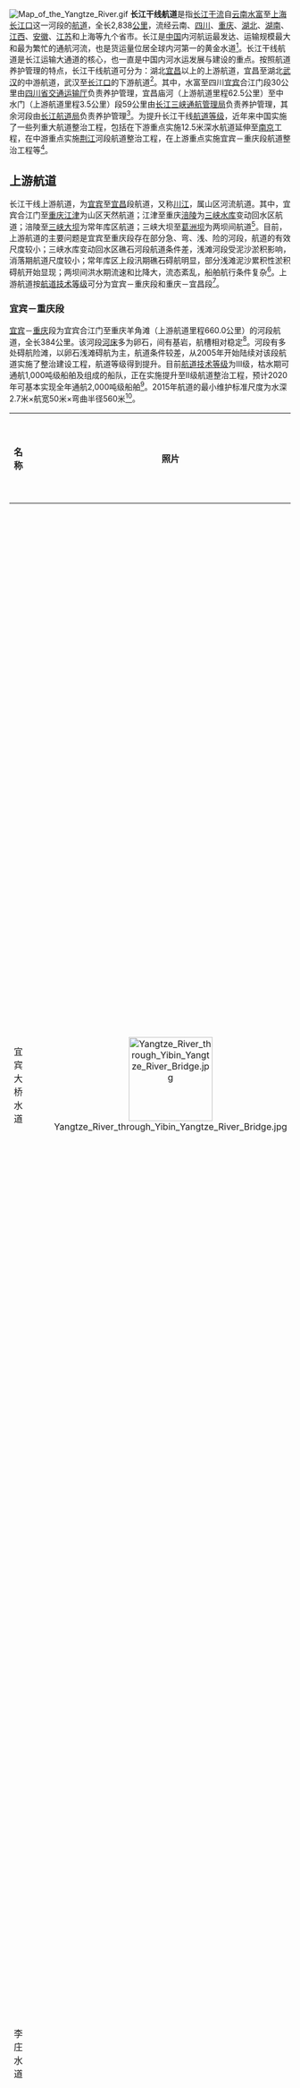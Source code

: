 [[File:Map_of_the_Yangtze_River.gif|thumb]]
'''长江干线航道'''是指[[长江|长江]][[干流|干流]]自[[云南|云南]][[水富|水富]]至[[上海|上海]][[长江口|长江口]]这一河段的[[航道|航道]]，全长2,838[[公里|公里]]，流经云南、[[四川|四川]]、[[重庆|重庆]]、[[湖北|湖北]]、[[湖南|湖南]]、[[江西|江西]]、[[安徽|安徽]]、[[江苏|江苏]]和上海等九个省市。长江是[[中国|中国]]内河航运最发达、运输规模最大和最为繁忙的通航河流，也是货运量位居全球内河第一的黄金水道<ref>[http://www.gov.cn/zhengce/content/2014-09/25/content_9092.htm 《国务院关于依托黄金水道推动长江经济带发展的指导意见》（国发〔2014〕39号）]. [[中华人民共和国国务院|中华人民共和国国务院]]. 2014-09-25 [2016-06-07] {{zh-cn}}.</ref>。长江干线航道是长江运输大通道的核心，也一直是中国内河水运发展与建设的重点。按照航道养护管理的特点，长江干线航道可分为：湖北[[宜昌|宜昌]]以上的上游航道，宜昌至湖北[[武汉|武汉]]的中游航道，武汉至[[长江口|长江口]]的下游航道{{efn|在按河道水文和地理特征的划分中，长江中游为宜昌至江西[[湖口县|湖口]]河段，下游为湖口以下河段。}}<ref name =概况>{{cite web | url = http://www.cjhdj.com.cn/detail/history/201401/t20140106_61923.htm | language = zh-cn | title = 长江干线航道概况 | publisher = 长江航道局 | date = 2014-01-06 | accessdate = 2016-06-07 }}</ref>。其中，水富至四川[[宜宾|宜宾]]合江门段30公里由[[四川省交通运输厅|四川省交通运输厅]]负责养护管理，宜昌庙河（上游航道里程62.5公里）至中水门（上游航道里程3.5公里）段59公里由[[长江三峡通航管理局|长江三峡通航管理局]]负责养护管理，其余河段由[[长江航道局|长江航道局]]负责养护管理{{efn|江苏[[太仓|太仓]]浏河口至上海长江入海口段120公里已于2016年5月6日由[[长江口航道管理局|长江口航道管理局]]正式转交长江航道局管理<ref>{{cite news | url = http://www.cjhdj.com.cn/dynamic/news/201605/t20160506_81578.htm | language = zh-cn | title = 长江口航道管理局和长江航道局管理关系调整 长江口120余公里深水航道划入长江航道局管理 | publisher = 长江航道局 | date = 2016-05-06 | accessdate = 2016-06-07 }}</ref>。}}<ref name =概况></ref>。为提升长江干线[[中国内河航道等级|航道等级]]，近年来中国实施了一些列重大航道整治工程，包括在下游重点实施12.5米深水航道延伸至[[南京|南京]]工程，在中游重点实施[[荆江|荆江]]河段航道整治工程，在上游重点实施宜宾－重庆段航道整治工程等<ref name =规划>{{cite web | url = http://www.cjhdj.com.cn/serve/online_notice/world_notice/201512/W020151222579167869542.pdf | language = zh-cn | title=《长江干线“十三五”航道治理建设规划环境影响报告书》 | publisher = 长江航道局 | date = 2015-12 | accessdate = 2016-06-07 }}</ref>。

== 上游航道 ==
长江干线上游航道，为[[宜宾|宜宾]]至[[宜昌|宜昌]]段航道{{efn|目前[[水富|水富]]至宜宾段30公里航道未经系统治理，枯水期仅能通航300吨级船舶<ref>{{cite web | url = http://www.cjhy.gov.cn/hangyundongtai/dianziqikan/hangyunzazhi/201308/t20130813_238340.html | language = zh-cn | title = 关于“十三五”期长江干线航道建设的思考 | publisher = 长江航运杂志 | author = 江凌 | date = 2013-08-13 | accessdate = 2016-06-07 | deadurl = yes | archiveurl = https://web.archive.org/web/20160811075549/http://www.cjhy.gov.cn/hangyundongtai/dianziqikan/hangyunzazhi/201308/t20130813_238340.html | archivedate = 2016-08-11 }}</ref>，因此该段航道暂未纳入上游航道列表。}}，又称[[川江|川江]]，属山区河流航道。其中，宜宾合江门至[[重庆|重庆]][[江津区|江津]]为山区天然航道；江津至重庆[[涪陵|涪陵]]为[[三峡水库|三峡水库]]变动回水区航道；涪陵至[[三峡大坝|三峡大坝]]为常年库区航道；三峡大坝至[[葛洲坝|葛洲坝]]为两坝间航道<ref name =概况></ref>。目前，上游航道的主要问题是宜宾至重庆段存在部分急、弯、浅、险的河段，航道的有效尺度较小；三峡水库变动回水区礁石河段航道条件差，浅滩河段受泥沙淤积影响，消落期航道尺度较小；常年库区上段汛期礁石碍航明显，部分浅滩泥沙累积性淤积碍航开始显现；两坝间洪水期流速和比降大，流态紊乱，船舶航行条件复杂<ref name =规划></ref>。上游航道按[[中国内河航道等级|航道技术等级]]可分为宜宾－重庆段和重庆－宜昌段<ref name =概况></ref>。

=== 宜宾－重庆段 ===
[[宜宾|宜宾]]－[[重庆|重庆]]段为宜宾合江门至重庆羊角滩（上游航道里程660.0公里）的河段航道，全长384公里。该河段[[河床|河床]]多为卵石，间有基岩，航槽相对稳定<ref name =概况></ref>。河段有多处碍航险滩，以卵石浅滩碍航为主，航道条件较差，从2005年开始陆续对该段航道实施了整治建设工程，航道等级得到提升。目前[[中国内河航道等级|航道技术等级]]为Ⅲ级，枯水期可通航1,000吨级船舶及组成的船队，正在实施提升至Ⅱ级航道整治工程，预计2020年可基本实现全年通航2,000吨级船舶<ref>{{cite news | title = 长江干线四川航道升级 2000吨以上船舶宜宾常年通行 | url = http://www.chinanews.com/cj/2015/11-24/7638701.shtml | language = zh-cn | publisher = [[中国新闻网|中国新闻网]] | date = 2015-11-24 | accessdate = 2016-06-07 }}</ref>。2015年航道的最小维护标准尺度为水深2.7米×航宽50米×弯曲半径560米<ref name =规划></ref>。

{| class="wikitable sortable plainrowheaders" style="width:96%; margin-top:0.5em;"
!scope="col" width="10%"| 名称
!scope="col" class="unsortable" width="10%"| 照片
!scope="col" width="10%"| 所处上游里程（[[公里|公里]]）
!scope="col" class="unsortable" width="15%"| 地理位置
!scope="col" width="10%"| 水道面积（[[平方公里|平方公里]]）
!scope="col" class="unsortable" width="35%"| 概述
!scope="col" class="unsortable" width="6%"| 参考
|-
!scope="row" | 宜宾大桥水道
| align="center" | [[File:Yangtze_River_through_Yibin_Yangtze_River_Bridge.jpg|150px]]
| align="center" | 1035－1044
| [[四川省|四川省]][[宜宾市|宜宾市]][[翠屏区|翠屏区]]<br/><small>{{coord|28.7635|N|104.6583|E|name=宜宾大桥水道|type:landmark}}</small>
| align="center" | 9.4
| 航道弯曲，水流平缓。下段：左岸岸线规则，有暗碛伸出江中较开，枯水期束窄航道；右岸岸线不规则，有石嘴突出；河心有孤礁，枯水期束窄航道，中洪水期流态较坏。中段：建有[[宜宾长江大桥|宜宾长江大桥]]；右岸有石梁伸入江中甚开，束窄航道，中洪水期流态恶劣。上段：[[金沙江|金沙江]]与[[岷江|岷江]]交汇于[[宜宾合江门|宜宾合江门]]；左岸有碛伸入江中较开，枯水期束窄航道；右岸岸线规则。
| align="center" | <ref>{{cite web | url = http://www.cjienc.com/gis/search.html?search=CN5GB2YB | title = 宜宾大桥水道 | publisher = 长江航道在线 | accessdate = 2016-06-07 }}</ref>
|-
!scope="row" | 李庄水道
| align="center" | 
| align="center" | 1021－1035
| 四川省宜宾市翠屏区<br/><small>{{coord|28.7934|N|104.7796|E|name=李庄水道|type:landmark}}</small>
| align="center" | 12.7
| 航道弯曲，水流平缓。下段：左岸有卵石碛坝与右岸乱石相对，枯水期束窄航道，水深较浅。中段：左岸岸线较规则，建有[[宜宾港|宜宾港]]翠柏港区志城作业区<ref>{{cite news | title = 宜宾志城港年底建成开港 | url = http://scnews.newssc.org/system/2010/11/04/012954873.shtml | language = zh-cn | publisher = 四川新闻网 | date = 2010-11-04 | accessdate = 2016-08-24 }}</ref>；右岸中洪水期有流态较乱水域。上段：枯水期会出现弯曲狭窄、流态较坏的航道。
| align="center" | <ref>{{cite web | url = http://www.cjienc.com/gis/search.html?search=CN5GB3LZ | title = 李庄水道 | publisher = 长江航道在线 | accessdate = 2016-06-07 }}</ref>
|-
!scope="row" | 杨柳碛水道
| align="center" | 
| align="center" | 1012－1021
| 四川省宜宾市翠屏区、[[南溪区|南溪区]]<br/><small>{{coord|28.7946|N|104.8838|E|name=杨柳碛水道|type:landmark}}</small>
| align="center" | 7.3
| 航道微弯，水流平顺。下段：中洪水期会有泡漩强烈水域；中段：左岸杨柳碛伸出江中甚开，枯水期槽窄水浅。上段：左岸岸线不规则；右岸有暗碛伸出江中较开，枯水期束窄航道。
| align="center" | <ref>{{cite web | url = http://www.cjienc.com/gis/search.html?search=CN5GB2YL | title = 杨柳碛水道 | publisher = 长江航道在线 | accessdate = 2016-06-07 }}</ref>
|-
!scope="row" | 筲箕背水道
| align="center" | 
| align="center" | 1001－1012
| 四川省宜宾市翠屏区、南溪区<br/><small>{{coord|28.7755|N|104.9478|E|name=筲箕背水道|type:landmark}}</small>
| align="center" | 10.6
| 航道弯曲，水流平缓。下段：筲箕背是著名浅急险滩，上浅下险，水流急；河心筲箕背卵石碛将航道分为左右两槽，左槽为枯中水期主航槽；以下左岸鹭鸶碛伸入江心较开，右岸有礁石和石梁。中段：建有[[南溪长江大桥|南溪长江大桥]]；右岸有卵石碛坝占据大半个江面。上段：有浅险滩；枯中水期会出现航道条件较差河段。
| align="center" | <ref>{{cite web | url = http://www.cjienc.com/gis/search.html?search=CN5GB2BJ | title = 筲箕背水道 | publisher = 长江航道在线 | accessdate = 2016-06-07 }}</ref>
|-
!scope="row" | 铜鼓滩水道
| align="center" | 
| align="center" | 993－1001
| 四川省宜宾市南溪区<br/><small>{{coord|28.8387|N|104.9952|E|name=铜鼓滩水道|type:landmark}}</small>
| align="center" | 9
| 航道弯曲，呈反S型。下段：铜鼓滩曾是著名的枯水浅险滩；左岸有卵石碛坝，其暗碛伸入河心甚开，分河道为左右两槽，在整治工程中开挖左槽为枯中水期主航槽，并在暗碛上建有顺坝；以下为油榨碛浅滩。中段：左岸中洪水期有泡漩、回流强劲水域。上段：航道顺直，水流平缓。
| align="center" | <ref>{{cite web | url = http://www.cjienc.com/gis/search.html?search=CN5GB2TG | title = 铜鼓滩水道 | publisher = 长江航道在线 | accessdate = 2016-06-07 }}</ref>
|-
!scope="row" | 香炉滩水道
| align="center" | 
| align="center" | 981－993
| 四川省宜宾市南溪区、[[江安县|江安县]]、[[长宁县|长宁县]]<br/><small>{{coord|28.7772|N|105.0339|E|name=香炉滩水道|type:landmark}}</small>
| align="center" | 17.9
| 航道弯曲，呈反S型。下段：香炉滩是著名的浅险滩 ，河心香炉滩暗碛及以上的卵石碛坝将河道分为左右两槽，左槽为主航道；有强烈的泡漩横流水域。中段：古贤坝将河道分为左右两汊，右汊为通航主航道，岸线较规则。上段：有吊鱼嘴浅滩，中洪水期会有泡漩、回流强烈的水域；浅滩以上左岸为中坝，与右岸梳子碛束窄航道。
| align="center" | <ref>{{cite web | url = http://www.cjienc.com/gis/search.html?search=CN5GB3XL | title = 香炉滩水道 | publisher = 长江航道在线 | accessdate = 2016-06-07 }}</ref>
|-
!scope="row" | 江安水道
| align="center" | 
| align="center" | 974－981
| 四川省宜宾市江安县<br/><small>{{coord|28.7286|N|105.0849|E|name=江安水道|type:landmark}}</small>
| align="center" | 6
| 航道微弯，水流平顺。下段：建有[[江安长江大桥|江安长江大桥]]，洪水期桥区航道水流较急。上段：枯水期会出现较窄航道；右岸有[[长宁河|长宁河]]汇入。
| align="center" | <ref>{{cite web | url = http://www.cjienc.com/gis/search.html?search=CN5GB0JA | title = 江安水道 | publisher = 长江航道在线 | accessdate = 2016-06-07 }}</ref>
|-
!scope="row" | 二龙口水道
| align="center" | 
| align="center" | 962－974
| 四川省宜宾市江安县<br/><small>{{coord|28.7033|N|105.1340|E|name=二龙口水道|type:landmark}}</small>
| align="center" | 10.6
| 航道弯曲，水流平缓。下段：枯水期会出现较窄航道。中段：左右岸有暗碛斜对形成对口浅滩，枯水期槽窄水浅。上段：左右岸有暗碛相对，枯水期航槽弯、窄、水浅；右岸设有[[宜宾港|宜宾港]]江安港区二龙口作业区规划岸线。
| align="center" | <ref>{{cite web | url = http://www.cjienc.com/gis/search.html?search=CN5GB2EL | title = 二龙口水道 | publisher = 长江航道在线 | accessdate = 2016-06-07 }}</ref>
|-
!scope="row" | 井口水道
| align="center" | 
| align="center" | 953－962
| 四川省宜宾市江安县<br/><small>{{coord|28.7761|N|105.1735|E|name=井口水道|type:landmark}}</small>
| align="center" | 9.2
| 航道弯曲，岸线极不规则，航道条件复杂。下段：有上急下浅的狭窄浅滩；中洪水期有泡漩强烈、流态紊乱水域。中段：为风簸碛浅险滩，河心风簸碛将河道分为左右两槽，右槽为主航道。上段：航道弯曲，水深充裕，水流平缓；右岸有碛脑伸入江中甚开，枯水期航道弯窄。
| align="center" | <ref>{{cite web | url = http://www.cjienc.com/gis/search.html?search=CN5GB2JK | title = 井口水道 | publisher = 长江航道在线 | accessdate = 2016-06-07 }}</ref>
|-
!scope="row" | 大渡口水道
| align="center" | 
| align="center" | 944－953
| 四川省[[泸州市|泸州市]][[纳溪区|纳溪区]]、[[江阳区|江阳区]]<br/><small>{{coord|28.7374|N|105.2465|E|name=大渡口水道|type:landmark}}</small>
| align="center" | 8.1
| 航道微弯。下段：左岸有赵坝伸出江中较开，枯水期束窄航道。中段：左岸岸线不规则，右岸岸线规则，水流平缓。上段：左岸岸线不规则，右岸为碛，岸线规则。
| align="center" | <ref>{{cite web | url = http://www.cjienc.com/gis/search.html?search=CN5GL1DD | title = 大渡口水道 | publisher = 长江航道在线 | accessdate = 2016-06-07 }}</ref>
|-
!scope="row" | 纳溪水道
| align="center" | [[File:Second_Luzhou_Yangtze_River_Bridge.JPG|150px]]
| align="center" | 933－944
| 四川省泸州市纳溪区、江阳区<br/><small>{{coord|28.7682|N|105.3550|E|name=纳溪水道|type:landmark}}</small>
| align="center" | 10.3
| 航道顺直，水流平缓。下段：右岸为[[泸州港|泸州港]]纳溪港区；右岸有[[永宁河_(长江上游支流)|永宁河]]汇入。中段：建有[[隆纳铁路大桥|隆纳铁路大桥]]和[[隆纳高速公路大桥|隆纳高速公路大桥]]；左岸有暗碛伸入江中甚开，枯水期束窄航道。上段：右岸为中坝，岸线较规则。
| align="center" | <ref>{{cite web | url = http://www.cjienc.com/gis/search.html?search=CN5GL3NX | title = 纳溪水道 | publisher = 长江航道在线 | accessdate = 2016-06-07 }}</ref>
|-
!scope="row" | 石棚水道
| align="center" | 
| align="center" | 925－933
| 四川省泸州市纳溪区、江阳区<br/><small>{{coord|28.8160|N|105.3529|E|name=石棚水道|type:landmark}}</small>
| align="center" | 7.8
| 航道弯曲。下段：为称杆碛浅滩，水浅流急。中段：右岸为浅碛和卵石堆，岸线不规则；枯水期会出现较窄航道。上段：右岸岸线极不规则；左岸有扫弯水和泡漩强烈的水域；中洪水期有流态极乱水域。
| align="center" | <ref>{{cite web | url = http://www.cjienc.com/gis/search.html?search=CN5GL2SP | title = 石棚水道 | publisher = 长江航道在线 | accessdate = 2016-06-07 }}</ref>
|-
!scope="row" | 火焰碛水道
| align="center" | 
| align="center" | 921－925
| 四川省泸州市江阳区<br/><small>{{coord|28.8587|N|105.3853|E|name=火焰碛水道|type:landmark}}</small>
| align="center" | 4.9
| 航道弯曲。下段：左岸有石嘴微突，右岸岸线较规则。中段：左岸有石嘴突伸出江中较开，右岸火焰碛碛翅伸出较开，而且河心有一暗碛，枯水期航槽弯窄，并伴有泡漩、横流，航道条件较差。上段：左岸有暗碛伸入河心甚开，与右岸火焰碛脑相对，枯水期航槽较窄。
| align="center" | <ref>{{cite web | url = http://www.cjienc.com/gis/search.html?search=CN5GLHYQ | title = 火焰碛水道 | publisher = 长江航道在线 | accessdate = 2016-06-07 }}</ref>
|-
!scope="row" | 泸州水道
| align="center" | [[File:Luzhou_Yangtze_River_Bridge.JPG|150px]]
| align="center" | 910－921
| 四川省泸州市江阳区、[[龙马潭区|龙马潭区]]<br/><small>{{coord|28.8691|N|105.4561|E|name=泸州水道|type:landmark}}</small>
| align="center" | 10.1
| 下段：航道弯曲；左右岸有礁石、暗碛相对，枯水期束窄航槽；左岸有[[沱江|沱江]]汇入。中段：为[[泸州港|泸州港]]港区；枯水期会出现较窄航槽；右岸有石梁、礁石分布。上段：航道顺直，两岸岸线较整齐，水流平缓；建有[[泸州长江大桥|泸州长江大桥]]。
| align="center" | <ref>{{cite web | url = http://www.cjienc.com/gis/search.html?search=CN5GL2LZ | title = 泸州水道 | publisher = 长江航道在线 | accessdate = 2016-06-07 }}</ref>
|-
!scope="row" | 小米滩水道
| align="center" | 
| align="center" | 904－910
| 四川省泸州市江阳区、龙马潭区<br/><small>{{coord|28.8881|N|105.4886|E|name=小米滩水道|type:landmark}}</small>
| align="center" | 7
| 下段：航道弯曲。中段：左岸有石梁、石盘伸入江中甚开，枯水期束窄航道；小米滩为著名的险滩，上浅下险、流速较大，历史上曾多次对该滩进行工程整治。上段：左岸有石梁、礁石突出江中，岸线极不规则。
| align="center" | <ref>{{cite web | url = http://www.cjienc.com/gis/search.html?search=CN5GLXMT | title = 小米滩水道 | publisher = 长江航道在线 | accessdate = 2016-06-07 }}</ref>
|-
!scope="row" | 泰安水道
| align="center" | [[File:Luzhou_Port.jpg|150px]]
| align="center" | 897－904
| 四川省泸州市江阳区、龙马潭区<br/><small>{{coord|28.8764|N|105.5340|E|name=泰安水道|type:landmark}}</small>
| align="center" | 6.2
| 航道微弯，水流平缓。左岸有碛坝、边滩；枯水期会出现较窄航道；上下游分别建有[[泰安长江大桥|泰安长江大桥]]和[[黄舣长江大桥|黄舣长江大桥]]，泰安长江大桥以下左岸建有[[泸州港国际集装箱码头|泸州港国际集装箱码头]]。
| align="center" | <ref>{{cite web | url = http://www.cjienc.com/gis/search.html?search=CN5GL1TA | title = 泰安水道 | publisher = 长江航道在线 | accessdate = 2016-06-07 }}</ref>
|-
!scope="row" | 瓦窑滩水道
| align="center" | 
| align="center" | 892.7－897
| 四川省泸州市江阳区、龙马潭区<br/><small>{{coord|28.9187|N|105.5579|E|name=瓦窑滩水道|type:landmark}}</small>
| align="center" | 5.3
| 航道弯曲。下段：芙蓉坝分河道为左右两汊，右汊为通航主航道，航道条件复杂。芙蓉坝上口为瓦窑滩枯水险滩，航槽窄，横流、泡漩、扫弯水强烈。上段：航道宽阔，水深充裕，航道条件较好。
| align="center" | <ref>{{cite web | url = http://www.cjienc.com/gis/search.html?search=CN5GLWYT | title = 瓦窑滩水道 | publisher = 长江航道在线 | accessdate = 2016-06-07 }}</ref>
|-
!scope="row" | 螃蟹碛水道
| align="center" | 
| align="center" | 885－892.7
| 四川省泸州市江阳区、[[泸县|泸县]]<br/><small>{{coord|28.9539|N|105.5922|E|name=螃蟹碛水道|type:landmark}}</small>
| align="center" | 7.9
| 航道微弯。下段：江中建有三道不接岸导流坝；左岸暗碛、零乱礁石伸入江中较开，与右岸螃蟹碛相对，枯水期航槽弯、窄、水浅。上段：右岸岸线规则，水流平缓；左岸有礁石，岸线不规则。
| align="center" | <ref>{{cite web | url = http://www.cjienc.com/gis/search.html?search=CN5GLPXQ | title = 螃蟹碛水道 | publisher = 长江航道在线 | accessdate = 2016-06-07 }}</ref>
|-
!scope="row" | 冰盘碛水道
| align="center" | 
| align="center" | 878－885
| 四川省泸州市江阳区、泸县<br/><small>{{coord|28.9266|N|105.6214|E|name=冰盘碛水道|type:landmark}}</small>
| align="center" | 5
| 下段：为冰盘碛弯、窄、浅、险河段，左岸有石盘突出江中阻水，右岸冰盘碛伸出江中较开，束窄航道。中段：航道条件较好。上段：航道微弯；两岸有石盘相对突入江中，形成中洪水期急流滩。
| align="center" | <ref>{{cite web | url = http://www.cjienc.com/gis/search.html?search=CN5GLBPQ | title = 冰盘碛水道 | publisher = 长江航道在线 | accessdate = 2016-06-07 }}</ref>
|-
!scope="row" | 神背嘴{{efn|实为“神臂嘴”，为神臂山突出江中的山岩，因山如神臂而得名，常被误作“神背嘴”<ref>{{cite book | author = 陈世松, 喻亨仁, 赵永康 | title=宋元之际的泸州 | year=1985 | publisher=重庆出版社 | location=重庆 | isbn= | accessdate = 2016-06-07 }}</ref>。}}水道
| align="center" | 
| align="center" | 871－878
| 四川省泸州市江阳区、[[合江县|合江县]]<br/><small>{{coord|28.8694|N|105.6361|E|name=神背嘴|type:landmark}}</small>
| align="center" | 9.8
| 下段：神背嘴滩曾为著名滩险；下游左岸有石嘴突出，其下回流旺盛，全年流态较坏；上游左岸[[神臂城|神臂嘴]]突出江中，航道在该处急弯，中洪水期有大面积回流，江心泡漩强烈；右岸为九条龙等石梁和中坝；称杆碛分河床为左右两槽，左槽极为弯曲、狭窄，曾是历史上枯水主航槽，开挖右槽为全年主航槽。上段：左岸有暗碛伸入江中较开；岸线较规则，水流平缓，航道较宽，航道条件较好。
| align="center" | <ref>{{cite web | url = http://www.cjienc.com/gis/search.html?search=CN5GL2BZ | title = 神背嘴水道 | publisher = 长江航道在线 | accessdate = 2016-06-07 }}</ref>
|-
!scope="row" | 叉鱼碛水道
| align="center" | 
| align="center" | 861－871
| 四川省泸州市合江县<br/><small>{{coord|28.8695|N|105.7024|E|name=叉鱼碛水道|type:landmark}}</small>
| align="center" | 11.4
| 航道顺直，水流平缓。下段：左岸岸线规则，右岸有石梁分布，岸线不规则；左岸有暗碛伸出江中较开，与右岸石梁相对，束窄航槽。上段：叉鱼碛碛翅伸出河心较开，枯水期缩窄航道，流速较大。
| align="center" | <ref>{{cite web | url = http://www.cjienc.com/gis/search.html?search=CN5GL2CY | title = 叉鱼碛水道 | publisher = 长江航道在线 | accessdate = 2016-06-07 }}</ref>
|-
!scope="row" | 上白沙水道
| align="center" | 
| align="center" | 850－861
| 四川省泸州市合江县<br/><small>{{coord|28.9057|N|105.7855|E|name=上白沙水道|type:landmark}}</small>
| align="center" | 9.2
| 下段：航道较顺直；左岸有碛占据大半个江面，有石梁、礁石突出碍航；枯水期会出现较窄航道；有较强扫弯水以及横流水域；右岸岸线不规则。上段：航道弯曲；左岸岸线较规则，水流平缓，右岸石梁、乱石密布，岸线极不规则、流态坏；左岸有石梁突伸江中甚开，航槽弯窄；右岸有碛翅伸出江中甚开，束窄航槽。
| align="center" | <ref>{{cite web | url = http://www.cjienc.com/gis/search.html?search=CN5GL1SB | title = 上白沙水道 | publisher = 长江航道在线 | accessdate = 2016-06-07 }}</ref>
|-
!scope="row" | 合江水道
| align="center" | 
| align="center" | 839－850
| 四川省泸州市合江县<br/><small>{{coord|28.8135|N|105.8380|E|name=上白沙水道|type:landmark}}</small>
| align="center" | 8.3
| 下段：航道弯曲；右岸有石梁伸入江中甚开，束窄航道；右岸有[[泸州港|泸州港]]合江港区，有[[赤水河|赤水河]]汇入。中段：左岸有石嘴、石梁、乱石零星分布，右岸为碛坝。上段：航道较顺直，水流平缓；枯水期会出现较窄航道；建有[[康博长江大桥|康博长江大桥]]。
| align="center" | <ref>{{cite web | url = http://www.cjienc.com/gis/search.html?search=CN5GL2HJ | title = 合江水道 | publisher = 长江航道在线 | accessdate = 2016-06-07 }}</ref>
|-
!scope="row" | 莲石滩水道
| align="center" | 
| align="center" | 834.5－839
| 四川省泸州市合江县<br/><small>{{coord|28.8250|N|105.8906|E|name=上白沙水道|type:landmark}}</small>
| align="center" | 4.3
| 航道顺直。下段：莲石滩曾为枯水期著名急流滩险，经整治后航道条件得到较大改善，但枯水期该滩流速仍较大。上段：右岸有石盘占据大部分江面，束窄航道，枯中水期该处流速较大，流态较坏。
| align="center" | <ref>{{cite web | url = http://www.cjienc.com/gis/search.html?search=CN5GLLST | title = 莲石滩水道 | publisher = 长江航道在线 | accessdate = 2016-06-07 }}</ref>
|-
!scope="row" | 榕山水道
| align="center" | [[File:Bosideng_Yangtze_River_Bridge_cropped.jpg|150px]]
| align="center" | 824.2－834.5
| 四川省泸州市合江县<br/><small>{{coord|28.8646|N|105.9136|E|name=榕山水道|type:landmark}}</small>
| align="center" | 8.2
| 下段：航道弯曲；右岸岸线较规则；建有[[波司登长江大桥|波司登长江大桥]]。中段：左岸岸线规则，右岸岸线不规则；整段水深充裕，自剑口以下水流平缓，中洪水期剑口处横流较强，流态较坏。上段：航道微弯；右岸有流态较坏水域。
| align="center" | <ref>{{cite web | url = http://www.cjienc.com/gis/search.html?search=CN5GL2RS | title = 榕山水道 | publisher = 长江航道在线 | accessdate = 2016-06-07 }}</ref>
|-
!scope="row" | 羊石盘水道
| align="center" | 
| align="center" | 816－824.2
| 四川省泸州市合江县<br/>[[重庆市|重庆市]][[江津区|江津区]]<br/><small>{{coord|28.9359|N|105.8738|E|name=羊石盘水道|type:landmark}}</small>
| align="center" | 10.2
| 航道弯曲。下段：有泡水、回流较强水域；左岸有暗碛伸入河心甚开，枯水期束窄航道；赵家中坝将河道分为左右两汊，左汊为通航主航道。中段：左岸有碛翅伸入江中较开，岸线极不规则；右岸有乱石、石梁突出江中，束窄航道，扫弯水强，流态紊乱。上段：左岸有石梁伸入江中，岸线极不规则；枯水期会出现较窄航道。
| align="center" | <ref>{{cite web | url = http://www.cjienc.com/gis/search.html?search=CN5GLYSP | title = 羊石盘水道 | publisher = 长江航道在线 | accessdate = 2016-06-07 }}</ref>
|-
!scope="row" | 东溪口水道
| align="center" | 
| align="center" | 806－816
| 重庆市江津区、[[永川区|永川区]]<br/><small>{{coord|28.9739|N|105.8429|E|name=东溪口水道|type:landmark}}</small>
| align="center" | 8.7
| 航道弯、窄、浅、险，航道条件异常复杂。下段：称杆碛将河道分为左右两槽，右槽航道弯曲，流速大、流态坏，左槽顺直。中段：有较窄航槽河段；曾为著名的枯水急流险滩，曾对其进行过多次整治，航道条件得到较大改善。上段：右岸岸线规则，水流平缓；左岸有礁石密布；有水流较乱水域。
| align="center" | <ref>{{cite web | url = http://www.cjienc.com/gis/search.html?search=CN5GL2DX | title = 东溪口水道 | publisher = 长江航道在线 | accessdate = 2016-06-07 }}</ref>
|-
!scope="row" | 温中坝水道
| align="center" | 
| align="center" | 798－806
| 重庆市江津区、永川区<br/><small>{{coord|29.0303|N|105.8746|E|name=温中坝水道|type:landmark}}</small>
| align="center" | 7
| 航道弯曲。下段：枯水期会出现槽窄水急航道。中段：温中坝将河道分为左右两汊，右汊为通航主航道；右岸有石梁突嘴伸展较开，束窄航槽，水流紊乱；建有[[永川长江大桥|永川长江大桥]]；缆子梁纵卧江中，束窄航槽，中洪水期水域流态极坏。上段：有[[暗礁|暗礁]]。
| align="center" | <ref>{{cite web | url = http://www.cjienc.com/gis/search.html?search=CN5GL2WZ | title = 温中坝水道 | publisher = 长江航道在线 | accessdate = 2016-06-07 }}</ref>
|-
!scope="row" | 大吉脑水道
| align="center" | 
| align="center" | 792－798
| 重庆市江津区、永川区<br/><small>{{coord|29.0563|N|105.9420|E|name=大吉脑水道|type:landmark}}</small>
| align="center" | 4.7
| 航道顺直。下段：左岸有石梁伸出江中，岸线极不规则；右岸有碛坝。中段：右岸有石梁突出，水流较乱；有洪水急流滩。上段：左岸有暗礁、石嘴伸入江中，岸线不规则，水流较乱；右岸岸线规则，为全年主航道。
| align="center" | <ref>{{cite web | url = http://www.cjienc.com/gis/search.html?search=CN5GLDJN | title = 大吉脑水道 | publisher = 长江航道在线 | accessdate = 2016-06-07 }}</ref>
|-
!scope="row" | 石门水道
| align="center" | 
| align="center" | 779－792
| 重庆市江津区<br/><small>{{coord|29.0950|N|106.0252|E|name=石门水道|type:landmark}}</small>
| align="center" | 11
| 下段：航道较顺直；左岸有石梁伸入江中，束窄航槽，高水位时水急浪高，流态坏；整段右岸一侧流态较好，为全年主航道。上段：航道呈S形；右岸罗弯子碛翅伸出较开，与左岸相对形成弯曲狭窄航道；右岸有礁石密布，岸线不规则，水流紊乱；左岸羊猫碛碛翅伸出较开，与右岸石梁相对，航槽狭窄，伴有较强泡漩、夹堰水；其上洪水期有对口形成，水流较急。
| align="center" | <ref>{{cite web | url = http://www.cjienc.com/gis/search.html?search=CN5GL2SM | title = 石门水道 | publisher = 长江航道在线 | accessdate = 2016-06-07 }}</ref>
|-
!scope="row" | 白沙水道
| align="center" | 
| align="center" | 765.5－779
| 重庆市江津区<br/><small>{{coord|29.0663|N|106.1256|E|name=白沙水道|type:landmark}}</small>
| align="center" | 11.2
| 下段：母猪碛将河道分为左右两槽，右槽不通航，左槽顺直，槽内有碍航石梁；右岸有回水沱。中段：江心有一大块暗碛将河床分为左右两槽，右槽弯曲，左槽顺直，为全年主航槽；左岸有石梁突出，中洪水期流态较坏；左岸有暗碛伸展较开，航槽较窄。上段：水师碛将河道分为左右两槽，右槽为全年主航道；右岸枯水期有较强横流水域；水师碛脑暗碛延伸较长并突出江心，槽窄水浅，水流急、乱。
| align="center" | <ref>{{cite web | url = http://www.cjienc.com/gis/search.html?search=CN5GL2BS | title = 白沙水道 | publisher = 长江航道在线 | accessdate = 2016-06-07 }}</ref>
|-
!scope="row" | 胜中坝水道
| align="center" | 
| align="center" | 759－767.5
| 重庆市江津区<br/><small>{{coord|29.1438|N|106.1168|E|name=胜中坝水道|type:landmark}}</small>
| align="center" | 8.7
| 航道弯曲。下段：航道弯窄。中段：下游左岸有关刀碛碛脑伸出江中甚开，枯水期束窄航道；关刀碛浅滩经整治后航道条件明显改善；上游左岸岸线规则，右岸岸线不规则。上段：左岸有碛伸出较开；右岸有石盘占据江心，束窄航道，并有急流、泡漩较强的水域。
| align="center" | <ref>{{cite web | url =http://www.cjienc.com/gis/search.html?search=CN5GL2SZ | title = 胜中坝水道 | publisher = 长江航道在线 | accessdate = 2016-06-07 }}</ref>
|-
!scope="row" | 油溪水道
| align="center" | 
| align="center" | 750－759
| 重庆市江津区<br/><small>{{coord|29.1958|N|106.1575|E|name=油溪水道|type:landmark}}</small>
| align="center" | 7.3
| 航道弯曲。下段：左岸有石嘴突出；右岸有碛伸出江中甚开，碛尾与江心礁石相对，束窄航道。上段：左岸有碛伸出江中甚开，岸线规则但较弯曲，流速较缓；右岸有礁石、突嘴，岸线极不规则，流急水乱；上为燕坝，岸线顺直，水流平缓。
| align="center" | <ref>{{cite web | url =http://www.cjienc.com/gis/search.html?search=CN5GL2YX | title = 油溪水道 | publisher = 长江航道在线 | accessdate = 2016-06-07 }}</ref>
|-
!scope="row" | 龙门水道
| align="center" | 
| align="center" | 742.2－750
| 重庆市江津区<br/><small>{{coord|29.2138|N|106.2154|E|name=龙门水道|type:landmark}}</small>
| align="center" | 8
| 航道弯曲。下段：左岸有暗碛伸出江中甚开，与右岸的碛尾相对峙，形成过渡段浅滩。中段：左岸有碛翅伸出江中甚开，与右岸石梁相对，航槽弯浅。上段：左岸有礁石突出，岸线极不规则；右岸有暗碛伸出河心较开，岸线较为规则。
| align="center" | <ref>{{cite web | url =http://www.cjienc.com/gis/search.html?search=CN5GL2LM | title = 龙门水道 | publisher = 长江航道在线 | accessdate = 2016-06-07 }}</ref>
|-
!scope="row" | 兰家沱水道
| align="center" | 
| align="center" | 737－742.2
| 重庆市江津区<br/><small>{{coord|29.2407|N|106.2542|E|name=兰家沱水道|type:landmark}}</small>
| align="center" | 4
| 下段：左岸有碛翅伸入河心，航道弯曲；右岸五举沱汛后会出现大面积淤沙。上段：干坝子碛翅伸出江中，航道弯、浅、窄，为著名碍航浅滩；左岸建有[[重庆港|重庆港]]江津港区兰家沱作业区。
| align="center" | <ref>{{cite web | url =http://www.cjienc.com/gis/search.html?search=CN5GCLJT | title = 兰家沱水道 | publisher = 长江航道在线 | accessdate = 2016-06-07 }}</ref>
|-
!scope="row" | 江津水道
| align="center" | [[File:Yangtze_River_flows_through_Jiangjin_District.jpg|150px]]
| align="center" | 730－737
| 重庆市江津区<br/><small>{{coord|29.2787|N|106.2441|E|name=江津水道|type:landmark}}</small>
| align="center" | 5.7
| 下段：河心偏左侧有枯水期碍航石；右岸有碛翅伸入河心较开，中枯水期航道弯曲、狭窄；建有[[几江长江大桥|几江长江大桥]]。上段：左岸有碛伸入河心；航道较为顺直；建有[[江津长江大桥|江津长江大桥]]，洪水期水流湍急。
| align="center" | <ref>{{cite web | url =http://www.cjienc.com/gis/search.html?search=CN5GC2JJ | title = 江津水道 | publisher = 长江航道在线 | accessdate = 2016-06-07 }}</ref>
|-
!scope="row" | 苦竹碛水道
| align="center" | 
| align="center" | 726－730
| 重庆市江津区、[[九龙坡区|九龙坡区]]<br/><small>{{coord|29.2787|N|106.2441|E|name=苦竹碛水道|type:landmark}}</small>
| align="center" | 2.7
| 下段：右岸有暗碛伸入河心较开，枯水期航道浅、窄。上段：右岸苦竹碛碛翅伸入河心较开，航道弯曲、狭窄，为著名的碍航浅滩；左岸有枯水期碍航石。
| align="center" | <ref>{{cite web | url =http://www.cjienc.com/gis/search.html?search=CN5GCKZQ | title = 苦竹碛水道 | publisher = 长江航道在线 | accessdate = 2016-06-07 }}</ref>
|-
!scope="row" | 红花碛水道
| align="center" | 
| align="center" | 720－726
| 重庆市江津区、九龙坡区<br/><small>{{coord|29.2557|N|106.3061|E|name=红花碛水道|type:landmark}}</small>
| align="center" | 4.7
| 下段：左岸一侧红花碛较长，右岸有石盘伸入河心，航道较为顺直；建有[[外环江津长江大桥|外环江津长江大桥]]。上段：左岸有碛翅伸入河心较开，中枯水期航道弯曲、狭窄；建有[[鼎山长江大桥|鼎山长江大桥]]。
| align="center" | <ref>{{cite web | url =http://www.cjienc.com/gis/search.html?search=CN5GCHHQ | title = 红花碛水道 | publisher = 长江航道在线 | accessdate = 2016-06-07 }}</ref>
|-
!scope="row" | 占碛子水道
| align="center" | 
| align="center" | 713－720
| 重庆市江津区、九龙坡区<br/><small>{{coord|29.2788|N|106.3692|E|name=占碛子水道|type:landmark}}</small>
| align="center" | 8
| 下段：右岸一侧有江津珞璜工业园的玖龙码头；其上的小中坝有[[綦江|綦江]]汇入，在汛期常有洪水冲泄而出；大中坝形成江心洲，左槽通航，右槽不通航。上段：航道浅、窄。
| align="center" | <ref>{{cite web | url =http://www.cjienc.com/gis/search.html?search=CN5GC1ZQ | title = 占碛子水道 | publisher = 长江航道在线 | accessdate = 2016-06-07 }}</ref>
|-
!scope="row" | 铜罐驿水道
| align="center" | 
| align="center" | 708－713
| 重庆市江津区、九龙坡区<br/><small>{{coord|29.3050|N|106.3883|E|name=铜罐驿水道|type:landmark}}</small>
| align="center" | 3.6
| 河心偏左侧有中枯水期碍航石。右岸有碛伸入河心较开，碛脑处中枯水期会形成浅、窄航道。上段右岸在建江津港区珞璜作业区，是重庆的[[铁路|铁路]]－[[公路|公路]]－[[水路|水路]]联运枢纽港之一<ref name = 重庆港>{{cite news | url = http://district.ce.cn/zg/201601/26/t20160126_8554863.shtml | language = zh-cn | title = 重庆依托长江水道建设“1+3+9”港口群 | publisher = [[中国经济网|中国经济网]] | date = 2016-01-26 | accessdate = 2016-06-26 }}</ref>。
| align="center" | <ref>{{cite web | url =http://www.cjienc.com/gis/search.html?search=CN5GCTGY | title = 铜罐驿水道 | publisher = 长江航道在线 | accessdate = 2016-06-07 }}</ref>
|-
!scope="row" | 白沙沱水道
| align="center" | [[File:Baishatuo_Yangtze_River_Railway_Bridge.JPG|150px]]
| align="center" | 703－708
| 重庆市江津区、九龙坡区、[[大渡口区|大渡口区]]<br/><small>{{coord|29.3485|N|106.4244|E|name=白沙沱水道|type:landmark}}</small>
| align="center" | 2.8
| 下段：建有[[白沙沱长江大桥|白沙沱长江大桥]]和[[新白沙沱长江大桥|新白沙沱长江大桥]]。上段：河床陡峭，具有[[峡谷|峡谷]]河段特点；除上游有弯曲河段外其他航道均较为顺直；建有[[地维长江大桥|地维长江大桥]]。
| align="center" | <ref>{{cite web | url =http://www.cjienc.com/gis/search.html?search=CN5GCBST | title = 白沙沱水道 | publisher = 长江航道在线 | accessdate = 2016-06-07 }}</ref>
|-
!scope="row" | 车亭碛水道
| align="center" | 
| align="center" | 698－703
| 重庆市江津区、大渡口区、[[巴南区|巴南区]]<br/><small>{{coord|29.3632|N|106.4438|E|name=车亭碛水道|type:landmark}}</small>
| align="center" | 8.3
| 大中坝将河道分为左右两汊，左汊为通航主航道。航道较窄，水流湍急，左岸岸线不规则。
| align="center" | <ref>{{cite web | url =http://www.cjienc.com/gis/search.html?search=CN5GCCTQ | title = 车亭碛水道 | publisher = 长江航道在线 | accessdate = 2016-06-07 }}</ref>
|-
!scope="row" | 渔洞{{efn|实为“鱼洞”，被转读为“渔洞”。}}水道
| align="center" | [[File:201908_Yudong_Yangtze_River_Bridge.jpg|150px]]
| align="center" | 691－698
| 重庆市大渡口区、巴南区<br/><small>{{coord|29.3986|N|106.5090|E|name=渔洞水道|type:landmark}}</small>
| align="center" | 7.5
| 下段：江心偏右岸一侧有石梁顺卧，汛期水流湍急，与左岸凸嘴形成弯曲河段；右岸袁家沱一带汛后有大面积淤沙；航道在钓鱼嘴处急弯。上段：建有[[鱼洞长江大桥|鱼洞长江大桥]]；中堆中枯水期将河道分为左右两槽，右槽为通航主航道；中堆碛翅伸入河心较开，与右岸相对峙形成弯曲狭窄航道；右岸建有[[重庆港|重庆港]]主城港区佛耳岩作业区<ref>{{cite news | title = 重庆港佛耳岩作业区二期工程开工建设 | url = http://www.cqjt.gov.cn/articles/010101/DAD57035A69A41F7A87E988C6763FAC8.html | language = zh-cn | publisher = 重庆市交通委员会 | date = 2014-12-26 | accessdate = 2016-08-24 | archive-url = https://web.archive.org/web/20160828110501/http://www.cqjt.gov.cn/articles/010101/DAD57035A69A41F7A87E988C6763FAC8.html | archive-date = 2016-08-28 | dead-url = yes }}</ref>。
| align="center" | <ref>{{cite web | url =http://www.cjienc.com/gis/search.html?search=CN5GC0YD | title = 渔洞水道 | publisher = 长江航道在线 | accessdate = 2016-06-07 }}</ref>
|-
!scope="row" | 乌木桩水道
| align="center" | 
| align="center" | 681－691
| 重庆市大渡口区、巴南区<br/><small>{{coord|29.42483|N|106.5154|E|name=乌木桩水道|type:landmark}}</small>
| align="center" | 6.7
| 下段：建有[[马桑溪长江大桥|马桑溪长江大桥]]；乌木桩暗礁位于河心偏左侧，枯水期航道浅、窄。上段：航道较为顺直；右岸有中枯水期碍航石。
| align="center" | <ref>{{cite web | url =http://www.cjienc.com/gis/search.html?search=CN5GC2WM | title = 乌木桩水道 | publisher = 长江航道在线 | accessdate = 2016-06-07 }}</ref>
|-
!scope="row" | 胡家滩水道
| align="center" | 
| align="center" | 675－681
| 重庆市大渡口区、巴南区、九龙坡区<br/><small>{{coord|29.4780|N|106.5253|E|name=胡家滩水道|type:landmark}}</small>
| align="center" | 4.1
| 下段：左岸有碛翅伸入河心较开，枯水期航道弯、窄；建有[[李家沱长江大桥|李家沱长江大桥]]。上段：右岸倒钩碛碛翅伸入河心，河段弯曲；胡家滩暗浅与右岸倒钩碛相对，枯水期航道浅、窄，水流湍急，为著名的碍航浅滩。
| align="center" | <ref>{{cite web | url =http://www.cjienc.com/gis/search.html?search=CN5GCHJT | title = 胡家滩水道 | publisher = 长江航道在线 | accessdate = 2016-06-07 }}</ref>
|-
!scope="row" | 三角碛水道
| align="center" | 
| align="center" | 667－675
| 重庆市巴南区、九龙坡区、[[南岸区|南岸区]]、[[渝中区|渝中区]]<br/><small>{{coord|29.5153|N|106.5342|E|name=三角碛水道|type:landmark}}</small>
| align="center" | 7.5
| 下段：建有[[鹅公岩长江大桥|鹅公岩长江大桥]]；左岸有礁浅。上段：三角碛枯水期在中枯水期将航槽一分为二，航槽弯、浅、窄，为著名的碍航浅滩；左岸的九龙坡港曾是重庆最为繁忙的[[港口|港口]]之一，现已逐步取消其港口功能<ref>{{cite news | title = 九龙坡港将逐步退出历史舞台 | url = http://cq.cqnews.net/jjxw/2013-08/14/content_27413527.htm | language = zh-cn | publisher = 华龙网 | date=2013-08-14 | accessdate = 2016-06-07 }}</ref>。
| align="center" | <ref>{{cite web | url =http://www.cjienc.com/gis/search.html?search=CN5GC2SQ | title = 三角碛水道 | publisher = 长江航道在线 | accessdate = 2016-06-07 }}</ref>
|-
!scope="row" | 猪儿碛水道
| align="center" | [[File:从南岸区遥望重庆渝中半岛.JPG|150px]]
| align="center" | 660－667
| 重庆市南岸区、渝中区<br/><small>{{coord|29.5453|N|106.5698|E|name=猪儿碛水道|type:landmark}}</small>
| align="center" | 5.7
| 下段：左岸猪儿碛与右岸老鹳碛、鸡翅膀、猪儿石相对峙，枯水期航槽较弯、浅、窄，水流湍急，为著名的碍航浅滩；建有[[东水门长江大桥|东水门长江大桥]]。上段：左侧有[[珊瑚坝|珊瑚坝]]；建有[[石板坡长江大桥|石板坡长江大桥]]及[[重庆石板坡长江大桥#复线桥|石板坡长江大桥复线桥]]和[[菜园坝长江大桥|菜园坝长江大桥]]。
| align="center" | <ref>{{cite web | url =http://www.cjienc.com/gis/search.html?search=CN5GCZEQ | title = 猪儿碛水道 | publisher = 长江航道在线 | accessdate = 2016-06-07 }}</ref>
|}

=== 重庆－宜昌段 ===
[[重庆|重庆]]－[[宜昌|宜昌]]段为重庆羊角滩至宜昌的河段航道。该河段过去航道弯窄，滩险众多，[[三峡工程|三峡工程]]蓄水后，大部分滩险消除，航道条件显著改善<ref name =概况></ref>。[[中国内河航道等级|航道技术等级]]已达到Ⅰ级，目前可通航3,000吨级船舶<ref name =规划></ref>。2015年重庆－[[涪陵|涪陵]]段航道的最小维护标准尺度为水深3.5米×航宽100米×弯曲半径800米，涪陵－[[宜昌|宜昌]]段为水深4.5米×航宽150米×弯曲半径1,000米，[[葛洲坝|葛洲坝]]大三江航道为水深4.0米×航宽100米×弯曲半径1,000米<ref name =规划></ref>。

{| class="wikitable sortable plainrowheaders" style="width:96%; margin-top:0.5em;"
!scope="col" width="10%"| 名称
!scope="col" class="unsortable" width="10%"| 照片
!scope="col" width="10%"| 所处上游里程（公里）
!scope="col" class="unsortable" width="15%"| 地理位置
!scope="col" width="10%"| 水道面积（平方公里）
!scope="col" class="unsortable" width="35%"| 概述
!scope="col" class="unsortable" width="6%"| 参考
|-
!scope="row" | 朝天门水道
| align="center" | [[File:The_junction_of_Yangtze_River_and_Jialing_River.jpg|150px]]
| align="center" | 654－660
| [[重庆市|重庆市]][[南岸区|南岸区]]、[[渝中区|渝中区]]、[[江北区_(重庆市)|江北区]]<br/><small>{{coord|29.5743|N|106.5852|E|name=朝天门水道|type:landmark}}</small>
| align="center" | 5.4
| 下段：建有[[朝天门长江大桥|朝天门长江大桥]]和[[大佛寺长江大桥|大佛寺长江大桥]]；右岸有碛与左岸石梁形成狭窄河段。上段：有著名的[[朝天门|朝天门客运码头]]；长江与[[嘉陵江|嘉陵江]]交汇于朝天门沙嘴，两江交汇水域在涨水期间水流紊乱。
| align="center" | <ref>{{cite web | url = http://www.cjienc.com/gis/search.html?search=CN5GCCTM | title = 朝天门水道 | publisher = 长江航道在线 | accessdate = 2016-06-07 }}</ref>
|-
!scope="row" | 寸滩水道
| align="center" | 
| align="center" | 650－654
| 重庆市南岸区、江北区<br/><small>{{coord|29.6134|N|106.5980|E|name=寸滩水道|type:landmark}}</small>
| align="center" | 4.5
| 下段：右岸一侧汛后有大面积淤沙水域。中段：原有重点碍航浅滩，近年受三峡水库蓄水影响，航道条件有所改善；在建[[寸滩长江大桥|寸滩长江大桥]]；上段：左岸一侧为[[重庆两路寸滩保税港区|重庆两路寸滩保税港区]]，水深条件较好。
| align="center" | <ref>{{cite web | url = http://www.cjienc.com/gis/search.html?search=CN5GC0CT | title = 寸滩水道 | publisher = 长江航道在线 | accessdate = 2016-06-07 }}</ref>
|-
!scope="row" | 铜田坝水道
| align="center" | 
| align="center" | 646－650
| 重庆市南岸区、江北区<br/><small>{{coord|29.5890|N|106.6377|E|name=铜田坝水道|type:landmark}}</small>
| align="center" | 2.6
| 下段：左岸铜田坝碛翅伸向河心甚开，航槽弯曲。上段：右岸一侧汛后有淤沙水域，白沙沱处回流较旺。
| align="center" | <ref>{{cite web | url = http://www.cjienc.com/gis/search.html?search=CN5GCTOB | title = 铜田坝水道 | publisher = 长江航道在线 | accessdate = 2016-06-07 }}</ref>
|-
!scope="row" | 铜锣峡水道
| align="center" | 
| align="center" | 642－646
| 重庆市南岸区、江北区<br/><small>{{coord|29.5890|N|106.6377|E|name=铜锣峡水道|type:landmark}}</small>
| align="center" | 3.7
| 下段：河床陡峭，具有峡谷河段特点；下峡口处汛期成滩，水流湍急，流态紊乱。上段：上峡口航道弯曲，汛期水势凌乱，水流湍急。
| align="center" | <ref>{{cite web | url = http://www.cjienc.com/gis/search.html?search=CN5GCTLX | title = 铜锣峡水道 | publisher = 长江航道在线 | accessdate = 2016-06-07 }}</ref>
|-
!scope="row" | 广阳坝水道
| align="center" | 
| align="center" | 635－642
| 重庆市南岸区、江北区<br/><small>{{coord|29.5755|N|106.7049|E|name=广阳坝水道|type:landmark}}</small>
| align="center" | 10.3
| [[广阳岛|广阳岛]]分河道为左右两汊，左汊为广阳坝水道，为通航主航道。下段：左岸有碛脑伸入河心甚开，中枯水期航道浅、窄；左岸有凸嘴与右岸福平坝相对，形成弯曲河段。上段：右岸有石梁伸入河心，航道弯曲；右岸一侧汛期有流态紊乱水域。
| align="center" | <ref>{{cite web | url = http://www.cjienc.com/gis/search.html?search=CN5GC1GY | title = 广阳坝水道 | publisher = 长江航道在线 | accessdate = 2016-06-07 }}</ref>
|-
!scope="row" | 长叶碛水道
| align="center" | 
| align="center" | 631－635
| 重庆市南岸区、江北区<br/><small>{{coord|29.6040|N|106.7480|E|name=长叶碛水道|type:landmark}}</small>
| align="center" | 3.5
| 下段：右岸长叶碛碛翅伸入河心较开，中枯水期航道弯曲、狭窄，尤其河心乌独碛暗浅与长叶碛碛脑间枯水期航道浅、窄，原为重点碍航浅滩，近年受三峡工程蓄水影响，航道条件得以改善。上段：右岸原有碍航石梁，经整治后航道条件得到改善；航道顺直，水流平缓。
| align="center" | <ref>{{cite web | url = http://www.cjienc.com/gis/search.html?search=CN5GCCYQ | title = 长叶碛水道 | publisher = 长江航道在线 | accessdate = 2016-06-07 }}</ref>
|-
!scope="row" | 鱼嘴大桥水道
| align="center" | 
| align="center" | 625－631
| 重庆市南岸区、江北区、[[巴南区|巴南区]]<br/><small>{{coord|29.6039|N|106.7935|E|name=鱼嘴大桥水道|type:landmark}}</small>
| align="center" | 6.2
| 下段：右岸石盘淹没后有滑梁、泡漩、回流等不良流态，明水沱汛后有淤沙；左岸有石盘伸出甚开，洪水期流态较差。上段：右岸鸡公嘴与左岸蒋祠沱形成弯曲河段；枯水期会有较窄航槽；建有[[鱼嘴两江大桥|鱼嘴两江大桥]]；左岸为[[重庆港|重庆港]]主城港区果园作业区，是重庆港口群的主枢纽港<ref>{{cite news | title = 果园港简介 | url = http://cq.cqnews.net/sz/2016-01/05/content_36132466.htm | language = zh-cn | publisher = 华龙网 | date=2016-01-05 | accessdate = 2016-06-07 }}</ref>。
| align="center" | <ref>{{cite web | url = http://www.cjienc.com/gis/search.html?search=CN5ZC2YZ | title = 鱼嘴大桥水道 | publisher = 长江航道在线 | accessdate = 2016-06-07 }}</ref>
|-
!scope="row" | 木洞水道
| align="center" | 
| align="center" | 618－625
| 重庆市江北区、巴南区<br/><small>{{coord|29.5787|N|106.8413|E|name=木洞水道|type:landmark}}</small>
| align="center" | 9.3
| 下段：航道在羊角背凸嘴处急弯；以下[[桃花岛_(巴南区)|桃花岛]]分河道为左右两汊，左汊为通航主航道，航道顺直；汛后左岸和右岸均有部分水域出现淤沙。上段：中坝分河道为左右两汊，左汊为通航主航道，河段弯曲。
| align="center" | <ref>{{cite web | url = http://www.cjienc.com/gis/search.html?search=CN5ZC0MD | title = 木洞水道 | publisher = 长江航道在线 | accessdate = 2016-06-07 }}</ref>
|-
!scope="row" | 炉子梁水道
| align="center" | 
| align="center" | 610－618
| 重庆市江北区、巴南区、[[渝北区|渝北区]]<br/><small>{{coord|29.6344|N|106.8828|E|name=炉子梁水道|type:landmark}}</small>
| align="center" | 6.7
| 航道顺直。左岸岸线较规则，右岸有石梁和凸嘴，岸线不规则。下段左岸有[[御临河|御临河]]汇入。
| align="center" | <ref>{{cite web | url = http://www.cjienc.com/gis/search.html?search=CN5GC2ZL | title = 炉子梁水道 | publisher = 长江航道在线 | accessdate = 2016-06-07 }}</ref>
|-
!scope="row" | 洛碛水道
| align="center" | 
| align="center" | 595－610
| 重庆市巴南区、渝北区<br/><small>{{coord|29.7189|N|106.9465|E|name=洛碛水道|type:landmark}}</small>
| align="center" | 18
| 下段：航道顺直；非汛期航行条件较好，水流平缓；汛期下游会出现紊乱湍急水域。上段：南平坝分河道为左右两汊，左汊为通航主航道，河段弯曲。
| align="center" | <ref>{{cite web | url = http://www.cjienc.com/gis/search.html?search=CN5GC2LQ | title = 洛碛水道 | publisher = 长江航道在线 | accessdate = 2016-06-07 }}</ref>
|-
!scope="row" | 扇沱水道
| align="center" | [[File:The_Changshou_Bridge_over_the_Yangtze_River.jpg|150px]]
| align="center" | 589－595
| 重庆市[[长寿区|长寿区]]<br/><small>{{coord|29.7704|N|106.9978|E|name=扇沱水道|type:landmark}}</small>
| align="center" | 6.9
| 航道微弯，两岸石梁和石盘伸出较开。非汛期水流平缓，流态良好；汛期会出现不良流态水域。建有[[渝怀铁路长寿长江大桥|渝怀铁路长寿长江大桥]]，汛期大桥通航桥孔水流急；大桥以下左岸为朱家坝化工码头。下段右岸有[[重庆钢铁集团|重庆钢铁集团]]的[[码头|码头]]。
| align="center" | <ref>{{cite web | url = http://www.cjienc.com/gis/search.html?search=CN5GC2ST | title = 扇沱水道 | publisher = 长江航道在线 | accessdate = 2016-06-07 }}</ref>
|-
!scope="row" | 长寿水道
| align="center" | 
| align="center" | 580－589
| 重庆市长寿区<br/><small>{{coord|29.8162|N|107.0695|E|name=长寿水道|type:landmark}}</small>
| align="center" | 8.3
| 河道弯曲。下段左岸有[[龙溪河|龙溪河]]汇入。河心忠水碛分左右槽，右槽王家滩为通航主槽，左槽不通航。非汛期水流平缓，江面宽阔；汛期水位陡涨时，有急流出现。建有[[长寿长江大桥|长寿长江大桥]]，汛期大桥通航桥孔水流流速大。
| align="center" | <ref>{{cite web | url = http://www.cjienc.com/gis/search.html?search=CN5ZC0CS | title = 长寿水道 | publisher = 长江航道在线 | accessdate = 2016-06-07 }}</ref>
|-
!scope="row" | 黄草峡水道
| align="center" | 
| align="center" | 573－580
| 重庆市长寿区、[[涪陵区|涪陵区]]<br/><small>{{coord|29.7744|N|107.1080|E|name=黄草峡水道|type:landmark}}</small>
| align="center" | 4.8
| 航道较为弯曲，岸形整齐。[[黄草峡|黄草峡]]长约3公里，河面狭窄，左岸有碛伸入江心，右岸有石嘴伸出较开，峡谷下口为卡口急流滩。非汛期水流平缓，汛期水位上涨时流速渐增，尤以黄草峡上下口最甚，下口有回流旺盛水域。
| align="center" | <ref>{{cite web | url = http://www.cjienc.com/gis/search.html?search=CN5GCHCX | title = 黄草峡水道 | publisher = 长江航道在线 | accessdate = 2016-06-07 }}</ref>
|-
!scope="row" | 中堆水道
| align="center" | 
| align="center" | 567－573
| 重庆市涪陵区<br/><small>{{coord|29.7277|N|107.1259|E|name=中堆水道|type:landmark}}
| align="center" | 5.2
| 航道较为顺直。有流态较差的水域，会出现水花、急流、回流、斜流或滑梁等。
| align="center" | <ref>{{cite web | url = http://www.cjienc.com/gis/search.html?search=CN5GC0ZD | title = 中堆水道 | publisher = 长江航道在线 | accessdate = 2016-06-07 }}</ref>
|-
!scope="row" | 青岩子水道
| align="center" | 
| align="center" | 560－567
| 重庆市涪陵区<br/><small>{{coord|29.6825|N|107.1716|E|name=青岩子水道|type:landmark}}
| align="center" | 9.2
| 航道弯曲，岸形较规则。有流态较差的水域，会出现水花、急流、斜流或滑梁等。有暗礁，水花不显。
| align="center" | <ref>{{cite web | url = http://www.cjienc.com/gis/search.html?search=CN5GC2QY | title = 青岩子水道 | publisher = 长江航道在线 | accessdate = 2016-06-07 }}</ref>
|-
!scope="row" | 牛屎碛水道
| align="center" | 
| align="center" | 555－560
| 重庆市涪陵区<br/><small>{{coord|29.6796|N|107.2141|E|name=牛屎碛水道|type:landmark}}
| align="center" | 7
| 航道弯曲，为[[川江|川江]]著名的淤沙河段。左岸岸形较为整齐，汛期燕尾碛一带有淤沙；右岸牛屎碛伸入江心较开，有石盘分布其间；河心有石梁和石盘。右岸龙头山处在建[[重庆港|重庆港]]涪陵港区龙头作业区，是重庆“铁公水”联运枢纽港之一<ref name = 重庆港></ref>。全年水流条件较好。
| align="center" | <ref>{{cite web | url = http://www.cjienc.com/gis/search.html?search=CN5GC0NS | title = 牛屎碛水道 | publisher = 长江航道在线 | accessdate = 2016-06-07 }}</ref>
|-
!scope="row" | 剪刀峡水道
| align="center" | 
| align="center" | 543－555
| 重庆市涪陵区<br/><small>{{coord|29.7070|N|107.2779|E|name=剪刀峡水道|type:landmark}}
| align="center" | 10.5
| 航道微弯。下段左岸有[[重庆川东船舶重工有限责任公司|川东造船厂]]厂区；瓦窖沱石嘴有斜流，其下回流较强。有礁浅，淹没水花不显。建有[[李渡长江大桥|李渡长江大桥]]和[[青草背长江大桥|青草背长江大桥]]。江中有石梁。
| align="center" | <ref>{{cite web | url = http://www.cjienc.com/gis/search.html?search=CN5GC3JD | title = 剪刀峡水道 | publisher = 长江航道在线 | accessdate = 2016-06-07 }}</ref>
|-
!scope="row" | 涪陵水道
| align="center" | [[File:Fuling_Yangtze_River_Bridge-1.jpg|150px]]
| align="center" | 536－543
| 重庆市涪陵区<br/><small>{{coord|29.7323|N|107.3643|E|name=涪陵水道|type:landmark}}
| align="center" | 5.2
| 航道微弯，岸形较规则。下段：右岸乌江口以上有涪陵防洪大提，岸形整齐，[[白鹤梁|白鹤梁水下博物馆]]潜于河心偏右；左岸岸形也较为平顺，有石梁纵卧江心偏左。上段：猫猫岩上方乱石堆淹没时流态紊乱；建有[[涪陵长江大桥|涪陵长江大桥]]；碧筱溪口下为[[重庆港|重庆港]]涪陵港区黄旗作业区。汛期遇洪峰涨水时水流急，非汛期水流平缓。
| align="center" | <ref>{{cite web | url = http://www.cjienc.com/gis/search.html?search=CN5GC0FL | title = 涪陵水道 | publisher = 长江航道在线 | accessdate = 2016-06-07 }}</ref>
|-
!scope="row" | 和尚滩水道
| align="center" | [[File:Yangtze_River_flows_through_Fuling.jpg|150px]]
| align="center" | 532－536
| 重庆市涪陵区<br/><small>{{coord|29.7189|N|107.4056|E|name=和尚滩水道|type:landmark}}</small>
| align="center" | 4.8
| 河道较顺直。下段岸形不甚规则，上段右岸有[[乌江|乌江]]汇入。建有[[石板沟长江大桥|石板沟长江大桥]]。非汛期水流条件较好；汛期和尚滩水流急、流态乱，尤其两江同时涨水时最甚。乌江发洪水时对这段航道影响更大。
| align="center" | <ref>{{cite web | url = http://www.cjienc.com/gis/search.html?search=CN5GC0HS | title = 和尚滩水道| publisher = 长江航道在线 | accessdate = 2016-06-07 }}</ref>
|-
!scope="row" | 菜子梁水道
| align="center" | 
| align="center" | 522－532
| 重庆市涪陵区<br/><small>{{coord|29.7779|N|107.4321|E|name=菜子梁水道|type:landmark}}</small>
| align="center" | 8.4
| 航道较顺直，石梁和石盘较多。建有[[韩家沱长江大桥|韩家沱长江大桥]]。非汛期该河段水流平缓，流态良好；汛期水流急，有滑梁水、回流等流态较坏的水域。
| align="center" | <ref>{{cite web | url = http://www.cjienc.com/gis/search.html?search=CN5GC3CZ | title = 菜子梁水道| publisher = 长江航道在线 | accessdate = 2016-06-07 }}</ref>
|-
!scope="row" | 花滩水道
| align="center" | 
| align="center" | 518－522
| 重庆市涪陵区<br/><small>{{coord|29.8292|N|107.4829|E|name=花滩水道|type:landmark}}</small>
| align="center" | 4
| 航道弯曲。两岸岸形不甚规则，石梁和石盘较多。非汛期水流平缓，流态良好；汛期水流急，有滑梁水、泡漩等流态极为紊乱的水域。
| align="center" | <ref>{{cite web | url = http://www.cjienc.com/gis/search.html?search=CN5GC0HA | title = 花滩水道| publisher = 长江航道在线 | accessdate = 2016-06-07 }}</ref>
|-
!scope="row" | 平绥坝水道
| align="center" | 
| align="center" | 512－518
| 重庆市涪陵区<br/><small>{{coord|29.8691|N|107.4549|E|name=平绥坝水道|type:landmark}}</small>
| align="center" | 12.8
| 航道弯曲宽阔。左岸岸形较为整齐，右岸岸形不甚规则。平绥坝纵卧江心，分河道为左右两汊，左汊为通航主航道。汛期主流循河心下，非汛期水流条件较好。
| align="center" | <ref>{{cite web | url = http://www.cjienc.com/gis/search.html?search=CN5GC2PS | title = 平绥坝水道| publisher = 长江航道在线 | accessdate = 2016-06-07 }}</ref>
|-
!scope="row" | 丝瓜碛水道
| align="center" | 
| align="center" | 504－512
| 重庆市涪陵区<br/><small>{{coord|29.8818|N|107.5145|E|name=丝瓜碛水道|type:landmark}}</small>
| align="center" | 13.3
| 上起丝瓜石，下迄[[南沱镇|南沱镇]]。丝瓜碛为川江最长的碛坝，特别是中丝瓜碛以及兔儿坝纵卧江心偏左。右岸土脑子为川江著名的淤沙河段。上段左岸有[[渠溪河|渠溪河]]汇入。雾障较多，设有雾情观察哨。非汛期航道条件较好，水流平缓，航道宽阔，土脑子淤积严重。
| align="center" | <ref>{{cite web | url = http://www.cjienc.com/gis/search.html?search=CN5GC2SG | title = 丝瓜碛水道| publisher = 长江航道在线 | accessdate = 2016-06-07 }}</ref>
|-
!scope="row" | 半边峡水道
| align="center" | 
| align="center" | 495－504
| 重庆市涪陵区、[[丰都县|丰都县]]<br/><small>{{coord|29.8467|N|107.5767|E|name=半边峡水道|type:landmark}}</small>
| align="center" | 6.5
| 上起南沱镇，下迄滩脑。航道微弯，陈家沱以上航道较顺直，以下具有峡谷河段特征。两岸岸形不甚规则，碍航石梁较多；川江著名的滑梁滩险头外梁纵卧江心偏右。雾障较多，设有雾情观察哨。非汛期航道条件较好；汛期航道条件较为复杂，水流湍急，流态紊乱。
| align="center" | <ref>{{cite web | url = http://www.cjienc.com/gis/search.html?search=CN5GC2BB | title = 半边峡水道| publisher = 长江航道在线 | accessdate = 2016-06-07 }}</ref>
|-
!scope="row" | 观音滩水道
| align="center" | [[File:Fengdu_Bridge-1.jpg|150px]]
| align="center" | 488－495
| 重庆市丰都县<br/><small>{{coord|29.8519|N|107.6713|E|name=观音滩水道|type:landmark}}</small>
| align="center" | 5.2
| 上起滩脑，下迄鹭鸶背。航道条件极为复杂，航道较窄，礁石密布，水流湍急，流态紊乱；观音滩为川江著名的急流滩险。下段建有[[丰都长江大桥|丰都长江大桥]]。
| align="center" | <ref>{{cite web | url = http://www.cjienc.com/gis/search.html?search=CN5GCGYT | title = 观音滩水道 | publisher = 长江航道在线 | accessdate = 2016-06-07 }}</ref>
|-
!scope="row" | 丰都水道
| align="center" | 
| align="center" | 480－488
| 重庆市丰都县<br/><small>{{coord|29.8671|N|107.7122|E|name=丰都水道|type:landmark}}</small>
| align="center" | 11.1
| 上起鹭鸶背，下迄刀鞘溪，为常年库区航道最上端。下段丰稳坝纵卧江心偏右，分河道为左右两汊，左汊为主航道，右汊不通航。川江著名的滑梁滩险蚕背梁纵卧江心，分航道为左右两槽，左槽瓦子浩为上行船舶通航分道，右槽蚕背梁为下行船舶通航分道。左岸有丰都旧城区碍航物；右岸为丰都港区，下段有[[龙河|龙河]]汇入。雾障较多，设有情观察哨。非汛期河道较顺直宽阔，水流缓慢，流态较好；汛期航道条件复杂，水流湍急，流态紊乱。
| align="center" | <ref>{{cite web | url = http://www.cjienc.com/gis/search.html?search=CN5GC2FD | title = 丰都水道 | publisher = 长江航道在线 | accessdate = 2016-06-07 }}</ref>
|-
!scope="row" | 流沙坡水道
| align="center" | 
| align="center" | 468－480
| 重庆市丰都县<br/><small>{{coord|29.9221|N|107.7654|E|name=流沙坡水道|type:landmark}}</small>
| align="center" | 17.1
| 上起刀鞘溪，下迄金刚坡。河道宽阔微弯。左岸岸形规则，岸坡较陡；右岸岸形平顺，岸坡平缓；碍航江心州麻坝顺卧于河心偏左。非汛期水流缓慢，流态良好；汛期水流较急，但流态良好。
| align="center" | <ref>{{cite web | url = http://www.cjienc.com/gis/search.html?search=CN5GC3LS | title = 流沙坡水道 | publisher = 长江航道在线 | accessdate = 2016-06-07 }}</ref>
|-
!scope="row" | 楠竹坝水道
| align="center" | 
| align="center" | 455－468
| 重庆市丰都县<br/><small>{{coord|30.0345|N|107.8594|E|name=楠竹坝水道|type:landmark}}</small>
| align="center" | 18.9
| 上起金刚坡，下迄磨盘石。两岸岸形不甚规则，岸坡较平坦，但河道较顺直、宽阔。楠竹坝为川江著名的淤沙河段。雾障较多，设有雾情观察哨。非汛期水流平缓，流态好；汛期水流较急。[[三峡大坝|三峡大坝]]175米蓄水后，使得该水道风大浪高。
| align="center" | <ref>{{cite web | url = http://www.cjienc.com/gis/search.html?search=CN5GC3LZ | title = 楠竹坝水道 | publisher = 长江航道在线 | accessdate = 2016-06-07 }}</ref>
|-
!scope="row" | 凤凰滩水道
| align="center" | 
| align="center" | 445－455
| 重庆市丰都县、[[忠县|忠县]]<br/><small>{{coord|30.1142|N|107.8873|E|name=凤凰滩水道|type:landmark}}</small>
| align="center" | 10.7
| 上起磨盘石，下迄张家嘴。河道较顺直。左岸岸形规则，岸坡较陡；右岸岸形不甚规则。雾障较多，设有雾情观察哨。非汛期水流缓慢，流态良好；汛期水流较急，但流态良好。
| align="center" | <ref>{{cite web | url = http://www.cjienc.com/gis/search.html?search=CN5GC2FH | title = 凤凰滩水道 | publisher = 长江航道在线 | accessdate = 2016-06-07 }}</ref>
|-
!scope="row" | 塘土坝水道
| align="center" | 
| align="center" | 430－445
| 重庆市忠县<br/><small>{{coord|30.2038|N|107.9692|E|name=塘土坝水道|type:landmark}}</small>
| align="center" | 23.2
| 上起张家嘴，下迄邓家沱。河道微弯，河面宽阔。左岸岸形不甚规则；右岸岸形良好，岸坡较陡。塘土坝纵卧江心，水位165米以下时分航道为左右两槽，左槽为上行船舶通航分道，右槽为下行船舶通航分道。处于塘土坝雾区，雾障较多。非汛期水流平缓，流态较好；汛期下游水流紊乱。
| align="center" | <ref>{{cite web | url = http://www.cjienc.com/gis/search.html?search=CN5GC3TT | title = 塘土坝水道 | publisher = 长江航道在线 | accessdate = 2016-06-07 }}</ref>
|-
!scope="row" | 忠县水道
| align="center" | [[File:Zhongxian_Yangtze_River_Bridge-1.jpg|150px]]
| align="center" | 418－430
| 重庆市忠县<br/><small>{{coord|30.2568|N|108.0073|E|name=忠县水道|type:landmark}}</small>
| align="center" | 14
| 上起邓家沱，下迄选溪。河道微弯。下段建有[[忠县长江大桥|忠县长江大桥]]，上段建有[[忠州长江大桥|忠州长江大桥]]。雾障较多，设有雾情观察哨。
| align="center" | <ref>{{cite web | url = http://www.cjienc.com/gis/search.html?search=CN5GC2ZX | title = 忠县水道 | publisher = 长江航道在线 | accessdate = 2016-06-07 }}</ref>
|-
!scope="row" | 复兴水道
| align="center" | 
| align="center" | 410－418
| 重庆市忠县<br/><small>{{coord|30.3077|N|108.0922|E|name=复兴水道|type:landmark}}</small>
| align="center" | 5
| 上起选溪，下迄[[复兴镇_(忠县)|复兴镇]]。河道较弯。上段左岸有[[戚家河|戚家河]]汇入。
| align="center" | <ref>{{cite web | url = http://www.cjienc.com/gis/search.html?search=CN5GC0FX | title = 复兴水道 | publisher = 长江航道在线 | accessdate = 2016-06-07 }}</ref>
|-
!scope="row" | 黄花城{{efn|实为“[[皇华城|皇华城]]”，为[[南宋四川抗蒙山城|南宋四川抗蒙山城]]之一，被转读为“黄花城”<ref>{{cite web | url = http://www.tgpcanada.org/news.aspx?vid=494# | author = 范晓 | title = 被泥沙充填的水库与被窒息的江河 | language=zh-cn | publisher = 三峡探索 | date = 2013-11-23 | accessdate = 2016-06-27 }}</ref>。}}水道
| align="center" | 
| align="center" | 402－410
| 重庆市忠县、[[石柱土家族自治县|石柱土家族自治县]]<br/><small>{{coord|30.3248|N|108.1175|E|name=黄花城水道|type:landmark}}</small>
| align="center" | 23
| 上起复兴镇，下迄顺溪。河道弯曲，河面宽窄悬殊较大，两岸岸线不规则，属雾区河段。下段江心[[皇华岛|皇华岛]]分河道为左右两汊，左汊为上行船舶通航分道，右汊为下行船舶通航分道；左汊滥泥湾、关门浅一带泥沙淤积特别严重，曾造成左汊航槽淤死。
| align="center" | <ref>{{cite web | url = http://www.cjienc.com/gis/search.html?search=CN5GC1HH | title = 黄花城水道 | publisher = 长江航道在线 | accessdate = 2016-06-07 }}</ref><ref>{{cite news | url = http://www.cjhdj.com.cn/dynamic/news/201605/t20160506_81578.htm | language=zh-cn | title=长江重庆段十余处淤积 忠县滥泥湾关闭原上行航道 | publisher=中国新闻网 | date=2011-07-07 | accessdate=2016-06-27 }}</ref>
|-
!scope="row" | 折桅子水道
| align="center" | 
| align="center" | 392－402
| 重庆市忠县、石柱土家族自治县<br/><small>{{coord|30.3596|N|108.1076|E|name=折桅子水道|type:landmark}}</small>
| align="center" | 14.8
| 上起顺溪，下迄洞子溪。除小段航道较弯曲外，其余航道较为顺直，河面宽阔，两岸岸线不规则，有典型丘陵宽谷河段特征，属雾区河段。坪山坝一带属淤积河段，且台地受淹后碍航严重。坪山坝以下左岸有[[汝溪河|汝溪河]]汇入。
| align="center" | <ref>{{cite web | url = http://www.cjienc.com/gis/search.html?search=CN5GC2ZW | title = 折桅子水道 | publisher = 长江航道在线 | accessdate = 2016-06-07 }}</ref>
|-
!scope="row" | 石宝寨水道
| align="center" | 
| align="center" | 382－392
| 重庆市忠县、石柱土家族自治县<br/><small>{{coord|30.4121|N|108.1779|E|name=石宝寨水道|type:landmark}}</small>
| align="center" | 14.8
| 上起洞子溪，下迄大沙坝。河道连续弯曲，河面宽阔，两岸岸线不规则。[[石宝寨|石宝寨]]以上属雾区河段。平明滩处有独礁碍航，右侧冯家河、水磨溪溪口汇入处淤积较明显。
| align="center" | <ref>{{cite web | url = http://www.cjienc.com/gis/search.html?search=CN5GC2BZ | title = 石宝寨水道 | publisher = 长江航道在线 | accessdate = 2016-06-07 }}</ref>
|-
!scope="row" | 武陵水道
| align="center" | 
| align="center" | 372－382
| 重庆市忠县、[[万州区|万州区]]<br/><small>{{coord|30.4636|N|108.2514|E|name=武陵水道|type:landmark}}</small>
| align="center" | 18.2
| 上起大沙坝，下迄[[武陵镇_(重庆市)|武陵]]。河道弯直交错，河面宽阔，水流平缓。两岸岸线不规则，左侧武陵碛一带平台受淹后碍航水域宽阔，右侧有凸嘴。
| align="center" | <ref>{{cite web | url = http://www.cjienc.com/gis/search.html?search=CN5GC1WL | title = 武陵水道 | publisher = 长江航道在线 | accessdate = 2016-06-07 }}</ref>
|-
!scope="row" | 瀼渡水道
| align="center" | 
| align="center" | 357－372
| 重庆市万州区<br/><small>{{coord|30.5842|N|108.3176|E|name=瀼渡水道|type:landmark}}</small>
| align="center" | 14.7
| 上起武陵，下迄黄溪沟。除楚子坡至青河沟段航道微弯外，其余航道都较为顺直。河面宽阔，水流平缓。嘉合石至[[瀼渡镇|瀼渡]]段有淤沙，河溪口河段四季多雾。
| align="center" | <ref>{{cite web | url = http://www.cjienc.com/gis/search.html?search=CN5GC1RD | title = 瀼渡水道 | publisher = 长江航道在线 | accessdate = 2016-06-07 }}</ref>
|-
!scope="row" | 狐滩{{efn|也被转读为“涪滩”。}}水道
| align="center" | 
| align="center" | 342－357
| 重庆市万州区<br/><small>{{coord|30.6983|N|108.3942|E|name=狐滩水道|type:landmark}}</small>
| align="center" | 18.5
| 上起黄溪沟，下迄关刀碛下。关刀碛至乌沙尾段、横梁子至雷打石段航道宽阔顺直，航行条件较好。右侧狐滩一带有岸嘴突出碍航。
| align="center" | <ref>{{cite web | url = http://www.cjienc.com/gis/search.html?search=CN5GC1HT | title = 狐滩水道 | publisher = 长江航道在线 | accessdate = 2016-06-07 }}</ref>
|-
!scope="row" | 万州水道
| align="center" | [[File:Wanzhou_Yangtze_River_Railway_Bridge.jpg|150px]]
| align="center" | 327－342
| 重庆市万州区<br/><small>{{coord|30.7617|N|108.4233|E|name=万州水道|type:landmark}}</small>
| align="center" | 18.7
| 上起关刀碛下，下迄蜜溪，地处[[重庆港|重庆港]]万州港区，[[码头|码头]]众多。航道微弯，河面宽窄相间，两岸岸线不规则。下段：左岸有[[苎溪河|苎溪河]]汇入，河口有淤积，设有苎溪河警戒区；建有[[万州长江二桥|万州长江二桥]]，汛期大流量时，流速较大。上段：建有[[宜万铁路万州长江大桥|宜万铁路万州长江大桥]]和[[万州长江大桥|万州长江大桥]]，汛期两桥水域流速较大，并伴有泡漩，近岸有回流。
| align="center" | <ref>{{cite web | url = http://www.cjienc.com/gis/search.html?search=CN5GC3WZ | title = 万州水道 | publisher = 长江航道在线 | accessdate = 2016-06-07 }}</ref>
|-
!scope="row" | 太阳溪水道
| align="center" | 
| align="center" | 312－327
| 重庆市万州区<br/><small>{{coord|30.8841|N|108.5114|E|name=太阳溪水道|type:landmark}}</small>
| align="center" | 19.1
| 上起蜜溪，下迄小周溪。除斧头碛一带河段微弯外，其余航道都较为顺直。河面宽阔，水流平缓，流态良好，属雾区河段。库区蓄水成库后，两岸河床除小部份为石质基岩外，大多为泥质河床，在[[大周镇_(重庆市)|大周镇]]（上游里程约316公里处）有[[滑坡|滑坡]]迹象，晒网坝有碍航台地。
| align="center" | <ref>{{cite web | url = http://www.cjienc.com/gis/search.html?search=CN5GC1TY | title = 太阳溪水道 | publisher = 长江航道在线 | accessdate = 2016-06-07 }}</ref>
|-
!scope="row" | 巴阳峡水道
| align="center" | 
| align="center" | 300－312
| 重庆市万州区、[[云阳县|云阳县]]<br/><small>{{coord|30.9183|N|108.5900|E|name=巴阳峡水道|type:landmark}}</small>
| align="center" | 14.1
| 上起小周溪，下迄箭竹溪。除九龙至栈溪沟段以及太阳溪一带航道微弯外，其余航道都较为顺直。河面宽阔，水流平缓，流态良好，属山区宽谷河段和巴阳峡雾区河段。库区蓄水巴阳峡石盘淹没后，两岸地质较为松软，在[[黄柏乡_(重庆市)|黄柏乡]]（上游里程约306公里处）有滑坡迹象。左岸沿岸土包、台地众多，淹没后碍航。左右岸各溪口水域淤积较明显。
| align="center" | <ref>{{cite web | url = http://www.cjienc.com/gis/search.html?search=CN5GC1BY | title = 巴阳峡水道 | publisher = 长江航道在线 | accessdate = 2016-06-07 }}</ref>
|-
!scope="row" | 双江水道
| align="center" | 
| align="center" | 289－300
| 重庆市云阳县<br/><small>{{coord|30.9169|N|108.7014|E|name=双江水道|type:landmark}}</small>
| align="center" | 16.6
| 上起箭竹溪，下迄薛家溪。航道弯曲，水流流速较大，属雾区河段。建有[[云阳长江大桥|云阳长江大桥]]。上段左岸有[[彭溪河|彭溪河]]汇入。
| align="center" | <ref>{{cite web | url = http://www.cjienc.com/gis/search.html?search=CN5GC1SJ | title = 双江水道 | publisher = 长江航道在线 | accessdate = 2016-06-07 }}</ref>
|-
!scope="row" | 伞把溪{{efn|也被转读为“三坝溪”。}}水道
| align="center" | 
| align="center" | 275－289
| 重庆市云阳县<br/><small>{{coord|30.9405|N|108.8026|E|name=伞把溪水道|type:landmark}}</small>
| align="center" | 15.3
| 上起薛家溪，下迄宣盘石。航道微弯，水域宽阔，平均航宽约900米，水流平缓。三坝溪溪口水域泥沙淤积较明显。
| align="center" | <ref>{{cite web | url = http://www.cjienc.com/gis/search.html?search=CN5ZC1SB | title = 伞把溪水道 | publisher = 长江航道在线 | accessdate = 2016-06-07 }}</ref>
|-
!scope="row" | 鸡扒子水道
| align="center" | 
| align="center" | 265－275
| 重庆市云阳县<br/><small>{{coord|30.9483|N|108.9174|E|name=鸡扒子水道|type:landmark}}</small>
| align="center" | 9.3
| 上起宣盘石，下迄斑竹沟。航道顺直，水域宽阔，航宽约800米，流态较好。左岸云阳老县城处有[[汤溪河|汤溪河]]汇入，河口下游左岸鸡扒子有房基岸嘴和平台。
| align="center" | <ref>{{cite web | url = http://www.cjienc.com/gis/search.html?search=CN5GC1JP | title = 鸡扒子水道 | publisher = 长江航道在线 | accessdate = 2016-06-07 }}</ref>
|-
!scope="row" | 故陵水道
| align="center" | 
| align="center" | 251－265
| 重庆市云阳县<br/><small>{{coord|30.9421|N|109.0597|E|name=故陵水道|type:landmark}}</small>
| align="center" | 11.4
| 上起斑竹沟，下迄梅家溪。河道顺直，河面较宽，水流平缓，两岸岸线较规则。故陵沱有较大回流；庄石漫坪后深入近河心碍航。
| align="center" | <ref>{{cite web | url = http://www.cjienc.com/gis/search.html?search=CN5GC1GL | title = 故陵水道 | publisher = 长江航道在线 | accessdate = 2016-06-07 }}</ref>
|-
!scope="row" | 二道溪水道
| align="center" | 
| align="center" | 236－251
| 重庆市云阳县、[[奉节县|奉节县]]<br/><small>{{coord|30.9639|N|109.1832|E|name=二道溪水道|type:landmark}}</small>
| align="center" | 13.6
| 上起梅家溪，下迄卡对梁。河道微弯，河面较宽，水流平缓，两岸岸线不甚规则。黄包谷山坡不稳定，有滑坡体存在。
| align="center" | <ref>{{cite web | url = http://www.cjienc.com/gis/search.html?search=CN5GC1ED | title =二道溪水道 | publisher = 长江航道在线 | accessdate = 2016-06-07 }}</ref>
|-
!scope="row" | 安坪水道
| align="center" | 
| align="center" | 225－236
| 重庆市奉节县<br/><small>{{coord|30.9644|N|109.3295|E|name=安坪水道|type:landmark}}</small>
| align="center" | 11.2
| 上起卡对梁，下迄卷洞桥。河道较顺直，河面较宽，水流平缓，两岸岸线不甚规则。
| align="center" | <ref>{{cite web | url = http://www.cjienc.com/gis/search.html?search=CN5GC1AP | title =安坪水道 | publisher = 长江航道在线 | accessdate = 2016-06-07 }}</ref>
|-
!scope="row" | 关刀峡水道
| align="center" | 
| align="center" | 216－225
| 重庆市奉节县<br/><small>{{coord|30.9915|N|109.4388|E|name=关刀峡水道|type:landmark}}</small>
| align="center" | 10.1
| 上起卷洞桥，下迄[[朱衣河|朱衣河]]。河道较顺直，其中白盐岩至燕窝背段河面较窄，为著名的[[关刀峡|关刀峡]]河段；其余河道河面宽阔，水流平缓。汛期捞人沱一带流态变坏。
| align="center" | <ref>{{cite web | url = http://www.cjienc.com/gis/search.html?search=CN5GC1GD | title =关刀峡水道 | publisher = 长江航道在线 | accessdate = 2016-06-07 }}</ref>
|-
!scope="row" | 奉节水道
| align="center" | [[File:China_yangste-2277.jpg|150px]]
| align="center" | 205－216
| 重庆市奉节县<br/><small>{{coord|31.0358|N|109.5377|E|name=奉节水道|type:landmark}}</small>
| align="center" | 17.6
| 上起朱衣河，下迄铜锣背。河道较顺直，河面宽阔，最宽处约1500米以上，水流平缓，两岸岸线不甚规则。左岸有[[梅溪河|梅溪河]]汇入，其下口设有宝塔坪旅游码头，上口有大面积浅区，老县城淹没区基坪漫坪后碍航。左右岸各有台阶和护岸平台漫坪后碍航。建有[[奉节长江大桥|奉节长江大桥]]。
| align="center" | <ref>{{cite web | url = http://www.cjienc.com/gis/search.html?search=CN5GC1FJ | title =奉节水道 | publisher = 长江航道在线 | accessdate = 2016-06-07 }}</ref>
|-
!scope="row" | 夔峡水道
| align="center" | [[File:The_Qutang_Gorge_along_the_Yangtze_river.JPG|150px]]
| align="center" | 190－205
| 重庆市奉节县、[[巫山县|巫山县]]<br/><small>{{coord|31.0024|N|109.6321|E|name=夔峡水道|type:landmark}}</small>
| align="center" | 15.5
| 上起铜锣背，下迄猫猫石。猫猫石至[[大溪河_(长江)|大溪河]]河口段航道微弯，河面较宽。大溪河河口至[[白帝城|白帝城]]段为[[长江三峡|长江三峡]]之一的[[瞿塘峡|瞿塘峡]]，又名夔峡，长约8公里；河道弯曲，河面狭窄，两岸岸壁陡峻；非汛期水流平缓，汛期大流量时，老关嘴以下流速加快，且流态变坏，台子角至马王角斜流较强；峡内有著名碍航礁石南黑石；干沟子至困牛石为风箱峡控制河段，设有信号台进行通行指挥。左岸老关嘴上口有[[草堂河|草堂河]]汇入，汇合处有回流。白帝城孤岛上游关庙沱处有大面积回流。
| align="center" | <ref>{{cite web | url = http://www.cjienc.com/gis/search.html?search=CN5GC1KX | title = 夔峡水道 | publisher = 长江航道在线 | accessdate = 2016-06-07 }}</ref>
|-
!scope="row" | 宝子滩水道
| align="center" | 
| align="center" | 175－190
| 重庆市巫山县<br/><small>{{coord|31.0358|N|109.7634|E|name=宝子滩水道|type:landmark}}</small>
| align="center" | 13.3
| 上起猫猫石，下迄上安坪。上安坪至东关嘴段河道顺直，东关嘴至新家坪段河道弯曲。河面较宽阔，水流平缓，两岸岸线不规则。宝子滩山坡不稳定，易垮岩。
| align="center" | <ref>{{cite web | url = http://www.cjienc.com/gis/search.html?search=CN5GC1BT | title = 宝子滩水道 | publisher = 长江航道在线 | accessdate = 2016-06-07 }}</ref>
|-
!scope="row" | 巫山水道
| align="center" | [[File:WuShan_panorama.JPG|150px]]
| align="center" | 160－175
| 重庆市巫山县<br/><small>{{coord|31.0657|N|109.8924|E|name=巫山水道|type:landmark}}</small>
| align="center" | 16.2
| 上起上安坪，下迄马坪村。箜望沱至马坪村段为典型的峡谷河段{{efn|箜望沱至湖北省巴东县官渡口河段为长江三峡之一的[[巫峡|巫峡]]。}}，河道微弯，水流平缓，左岸岸坡陡峭，岸线较规则，右岸岸线不规则；建有[[巫山长江大桥|巫山长江大桥]]；左岸屠龙至任家嘴山坡不稳定，易崩塌。箜望沱以上河面展宽，左岸新县城下口有[[大宁河_(长江)|大宁河]]汇入，江东寺至癞子滩河面宽阔；旧县城淹没区为浅区。
| align="center" | <ref>{{cite web | url = http://www.cjienc.com/gis/search.html?search=CN5GC2WS | title = 巫山水道 | publisher = 长江航道在线 | accessdate = 2016-06-07 }}</ref>
|-
!scope="row" | 青石洞水道
| align="center" | 
| align="center" | 145－160
| 重庆市巫山县<br/><small>{{coord|31.0204|N|110.0356|E|name=青石洞水道|type:landmark}}</small>
| align="center" | 8.3
| 上起马坪村，下迄鳊鱼溪。为典型的峡谷河段，河面狭窄，岸线规则。箭穿洞至阳台山段是著名的青石洞弯曲河段，其曲率半径为960米。阳台山至鳊鱼溪段河道顺直，两岸山势陡峭，水流平缓。右岸有[[神女溪|神女溪]]和[[抱龙河_(长江)|抱龙河]]汇入，神女溪汇入处以下有回流。
| align="center" | <ref>{{cite web | url = http://www.cjienc.com/gis/search.html?search=CN5GC1QS | title = 青石洞水道 | publisher = 长江航道在线 | accessdate = 2016-06-07 }}</ref>
|-
!scope="row" | 铁棺峡水道
| align="center" | 
| align="center" | 136－145
| [[湖北省|湖北省]][[恩施土家族苗族自治州|恩施土家族苗族自治州]][[巴东县|巴东县]]<br/><small>{{coord|31.0326|N|110.1676|E|name=铁棺峡水道|type:landmark}}</small>
| align="center" | 5.3
| 上起[[铁棺峡|铁棺峡]]，下迄瓦窑沟。瓦窑沟至牛鼻子段：河道顺直，河面最小宽度约为300米，两侧岸线不规则；汛期受青鱼嘴挑流影响。小溪河至铁棺峡段：航道微弯，河面狭窄；左岸岸线较规则，金扁担一带汛期流速较大，且有泡漩；右岸青龙嘴至省界沟岸线不规则，受黄岩洞、鸭子包挑流影响，牌沱有回流；设有金扁担通航条件受限制航段。
| align="center" | <ref>{{cite web | url = http://www.cjienc.com/gis/search.html?search=CN5GYTGX | title = 铁棺峡水道 | publisher = 长江航道在线 | accessdate = 2016-06-07 }}</ref>
|-
!scope="row" | 楠木园水道
| align="center" | 
| align="center" | 125－136
| 湖北省恩施土家族苗族自治州巴东县<br/><small>{{coord|31.0097|N|110.2780|E|name=楠木园水道|type:landmark}}</small>
| align="center" | 6.7
| 上起牛鼻子，下迄官渡口。官渡口至等岩段：为峡谷河段，河道微弯狭窄，航道宽度约为300米左右，航道曲率半径为1,500米左右；火焰石河段通视条件较差，汛期有扫弯水；设有火焰石通航条件受限制航段。白鹤石至楠木园段：河道顺直，河面最小宽度约为300米，两侧岸线不规则，但无明显的碍航物；汛期有挑流。瓦窑沟至牛鼻子段：河道顺直，河面最小宽度约为300米，两侧岸线不规则；汛期有挑流。
| align="center" | <ref>{{cite web | url = http://www.cjienc.com/gis/search.html?search=CN5GYNMY | title = 楠木园水道 | publisher = 长江航道在线 | accessdate = 2016-06-07 }}</ref>
|-
!scope="row" | 巴东水道
| align="center" | [[File:Yangtze_River,_Badong_bridge.jpg|150px]]
| align="center" | 110.5－125
| 湖北省恩施土家族苗族自治州巴东县<br/><small>{{coord|31.0521|N|110.3535|E|name=巴东水道|type:landmark}}</small>
| align="center" | 14.3
| 上起官渡口，下迄才湾。才湾至观音桥段：河道微弯；左岸宋家屋场一带岸线不规则，黄腊石以上岸线较规则；右岸王家嘴至乌云洞岸线不规则，头道角石嘴较突出，汛期三道角挑流，其下有回流。凉水寺至龙堆子段：航道微弯，河面较宽；左岸岸线不规则，右岸有巴东老县城旧房基坪。铜盆沱至官渡口段：航段微弯，河宽约400－500米；建有[[巴东长江大桥|巴东长江大桥]]，汛期桥下流态较坏；左岸有[[神龙溪|神龙溪]]汇入，右岸为巴东港区；设有西壤口警戒区。。
| align="center" | <ref>{{cite web | url = http://www.cjienc.com/gis/search.html?search=CN5GY1BD | title = 巴东水道 | publisher = 长江航道在线 | accessdate = 2016-06-07 }}</ref>
|-
!scope="row" | 牛口水道
| align="center" | 
| align="center" | 102－110.5
| 湖北省[[宜昌市|宜昌市]][[秭归县|秭归县]]<br/><small>{{coord|31.0385|N|110.4908|E|name=牛口水道|type:landmark}}</small>
| align="center" | 7.1
| 上起凉水井，下迄墩子沱。墩子沱至新民桥段：河道上段顺直，下段微弯，河面宽阔；左岸岸线规则，右岸唐家河石嘴碍航。新民桥至凉水井段：河段微弯，河面宽阔，平均宽度均为600米；左岸地藏庙以下岸线不规则，地藏庙及信号台房基平台碍航，地藏庙以上岸线较规则；右侧岸线不规则。
| align="center" | <ref>{{cite web | url = http://www.cjienc.com/gis/search.html?search=CN5GY0NK | title = 牛口水道 | publisher = 长江航道在线 | accessdate = 2016-06-07 }}</ref>
|-
!scope="row" | 泄滩水道
| align="center" | 
| align="center" | 88－102
| 湖北省宜昌市秭归县<br/><small>{{coord|30.9989|N|110.6109|E|name=泄滩水道|type:landmark}}</small>
| align="center" | 14.1
| 上起谢家河，下迄吴家嘴。吴家嘴至令箭碛段：航道顺直，河面较宽；左岸土岩子以上一带岸线不规则，老房园土坪碍航；右岸金鞍碛至树坪岸线不规则，有沙镇溪汇入；设有沙镇溪警戒区。泄滩至马口段：河道顺直，河面宽阔；左岸洩滩以上岸线不规则；右岸岸线规则。马口至墩子沱段：河道上段顺直，下段微弯，河面宽阔；左岸王保溪以上岸线规则，右岸白水河一带岸线较规则，两岸均有石嘴突出。
| align="center" | <ref>{{cite web | url = http://www.cjienc.com/gis/search.html?search=CN5GY2XT | title = 泄滩水道 | publisher = 长江航道在线 | accessdate = 2016-06-07 }}</ref>
|-
!scope="row" | 归州水道
| align="center" | 
| align="center" | 77－88
| 湖北省宜昌市秭归县<br/><small>{{coord|30.9614|N|110.7324|E|name=归州水道|type:landmark}}</small>
| align="center" | 14.2
| 上起吴家嘴，下迄[[兵书宝剑峡|兵书宝剑峡]]。兵书宝剑峡至老鼠石段：航道顺直，[[香溪河|香溪河]]河口以上河面宽阔，以下河面狭窄；两侧岸线不规则；左岸有香溪河汇入，右岸有[[童庄河|童庄河]]汇入；设有兵书宝剑峡通航条件受限制河段和香溪河警戒区。小石门至韩家沱段：航道顺直，河面宽阔，两岸岸线不规则。韩家沱至吴家嘴段：河道弯曲，河面放宽，最宽处达1000米；两岸岸线不规则，秭归旧城房、台基碍航；左岸有[[渣溪河|渣溪河]]汇入。
| align="center" | <ref>{{cite web | url = http://www.cjienc.com/gis/search.html?search=CN5GY1GZ | title = 归州水道 | publisher = 长江航道在线 | accessdate = 2016-06-07 }}</ref>
|-
!scope="row" | 青滩水道
| align="center" | [[File:QuYuan-Xiling-Gorge-5008.jpg|150px]]
| align="center" | 62.5－77
| 湖北省宜昌市秭归县<br/><small>{{coord|30.9288|N|110.8178|E|name=青滩水道|type:landmark}}</small>
| align="center" | 12.7
| 上起郭家坝，下迄庙河。三枝香至柳树湾河段上段微弯，下段顺直，地形复杂，土坪交错、沱汊交替，岸线不规则，河面自下而上逐步放宽，最窄处宽度约为350米，最宽处约800米左右。左岸朱王石、龙马溪、青滩滑坡等处太低碍航。右岸有[[九畹溪|九畹溪]]汇入，航道在九畹溪河口处急弯。
| align="center" | <ref>{{cite web | url = http://www.cjienc.com/gis/search.html?search=CN5GY2QT | title = 青滩水道 | publisher = 长江航道在线 | accessdate = 2016-06-07 }}</ref>
|-
!scope="row" | 太平溪水道
| align="center" | [[File:Changjiang-above-Maoping-4955.jpg|150px]]
| align="center" | 51－62.5
| 湖北省宜昌市秭归县、[[夷陵区|夷陵区]]<br/><small>{{coord|30.8731|N|110.9368|E|name=太平溪水道|type:landmark}}</small>
| align="center" | 17.2
| 上起庙河，下迄太平溪。水道内有曲溪、兰陵溪、杉木溪、太平溪、靖江溪、白水溪、端坊溪、柳林溪8条支汊河。三峡工程蓄水后，水位上升，水流改善，支汊河也达到通航条件。下段右岸在建[[宜昌港|宜昌港]]秭归港区茅坪作业区<ref>{{cite web | url = http://www.hbzg.gov.cn/government/zwdt/2016/0811/081172021.html | language = zh-cn | title = 宜昌港秭归港区茅坪作业区二期工程开工 | publisher = 长江航道局 | date = 2016-08-11 | accessdate = 2016-08-22 | deadurl = yes | archiveurl = https://web.archive.org/web/20160826230142/http://www.hbzg.gov.cn/government/zwdt/2016/0811/081172021.html | archivedate = 2016-08-26 }}</ref>。
| align="center" | <ref>{{cite web | url = http://www.cjienc.com/gis/search.html?search=CN5GSTPX | title = 太平溪水道 | publisher = 长江航道在线 | accessdate = 2016-06-07 }}</ref>
|-
!scope="row" | 三峡船闸水道
| align="center" | [[File:Schleusen_vom_Bus_aus.jpg|150px]]
| align="center" | 40－51
| 湖北省宜昌市秭归县、夷陵区<br/><small>{{coord|30.8306|N|111.0371|E|name=三峡船闸水道|type:landmark}}</small>
| align="center" | 12.9
| 上起太平溪，下至鹰子嘴，包括上游连接段、上游引航道、双线五级[[船闸|船闸]]、下游引航道、连接段及上下游口门区。其中上游引航道全长2,113米，底部高程为130米，一般宽度180米，上口门宽220米；下游引航道全长2,708米，底部高程56.5米，一般宽度180米，下口门宽度200米，口门区长530米，连接段长1,125米。上下游引航道右侧为满足通航水流条件布置有隔流堤，上游隔流堤堤身全长2,720米，堤顶高程150米；下游隔流堤全长3,550米，堤顶高程在76.0－78.0米。除了永久船闸，[[三峡大坝|三峡大坝]]还建有[[升船机|升船机]]，整体设施包括上游引航道、上闸首、承船厢、下闸首和下游引航道，承船厢可载3000吨级船舶，最大爬升吨位高达1.55万吨，最大爬升高度113米<ref>{{cite news | url = http://news.cnhubei.com/xw/jj/201601/t3513977.shtml | language = zh-cn | title = 世界最大“升船电梯”三峡大坝试验成功 | publisher = 荆楚网 | date = 2016-01-14 | accessdate = 2016-08-22 }}</ref>。大坝下游建有[[西陵长江大桥|西陵长江大桥]]。
| align="center" | <ref>{{cite web | url = http://www.cjienc.com/gis/search.html?search=CN5GSSXZ | title = 三峡船闸水道 | publisher = 长江航道在线 | accessdate = 2016-06-07 }}</ref>
|-
!scope="row" | 莲沱水道
| align="center" | [[File:Liantuo-Changjiang-4876.jpg|150px]]
| align="center" | 28－40
| 湖北省宜昌市夷陵区<br/><small>{{coord|30.8540|N|111.1009|E|name=莲沱水道|type:landmark}}</small>
| align="center" | 8.2
| 有水田角、喜滩、大沙坝、偏脑等急流滩，汛期内水流不畅、流速急、流态紊乱、船舶航行条件差。
| align="center" | <ref>{{cite web | url = http://www.cjienc.com/gis/search.html?search=CN5GS0LT | title = 莲沱水道 | publisher = 长江航道在线 | accessdate = 2016-06-07 }}</ref>
|-
!scope="row" | 石牌水道
| align="center" | [[File:Dengying_Gorge_of_Yangtze_River.jpg|150px]]
| align="center" | 21－28
| 湖北省宜昌市夷陵区、[[点军区|点军区]]<br/><small>{{coord|30.7800|N|111.1557|E|name=石牌水道|type:landmark}}</small>
| align="center" | 3.4
| 河道峰回河转、蜿蜒曲折，石牌弯道半径仅有400－500米，转角接近90度，弯道上、下游不能通视；河谷狭窄，河槽窄深。
| align="center" | <ref>{{cite web | url = http://www.cjienc.com/gis/search.html?search=CN5GS0SP | title = 石牌水道 | publisher = 长江航道在线 | accessdate = 2016-06-07 }}</ref>
|-
!scope="row" | 南津关水道
| align="center" | 
| align="center" | 11－21
| 湖北省宜昌市夷陵区、点军区、[[西陵区|西陵区]]<br/><small>{{coord|30.7713|N|111.2071|E|name=南津关水道|type:landmark}}</small>
| align="center" | 3.9
| 河道狭窄顺直。南津关为长江[[西陵峡|西陵峡]]东口，关处两山对峙的峡口，地势险要，江面宽仅200－300米，水流湍急，极为险峻。
| align="center" | <ref>{{cite web | url = http://www.cjienc.com/gis/search.html?search=CN5GSNJG | title = 南津关水道 | publisher = 长江航道在线 | accessdate = 2016-06-07 }}</ref>
|-
!scope="row" | 葛洲坝大三江水道
| align="center" | [[File:Gezhouba-downstream-4821.jpg|150px]]
| align="center" | 3.5－11
| 湖北省宜昌市点军区、西陵区<br/><small>{{coord|30.7375|N|111.2905|E|name=葛洲坝大三江水道|type:landmark}}</small>
| align="center" | 5.6
| 又称[[葛洲坝水利枢纽|葛洲坝水利枢纽]]航道，分大江航道和三江航道。大江航道是利用原天然河道进行部分基础开挖形成的，为右线航道，建有一号船闸；三江航道是人工开挖的航道，为左线航道，建有二、三号船闸。大江航道上起巷子口，下至卷桥河，全长7.5公里， 其中上游航道3.1公里，最小航宽160米，口门及口门内航宽200米；下游航道长4.4公里，最小航宽140米，设计底高程33.5米。三江航道上起王家沟，下至镇川门，全长6.5公里，其中上引航道长2.5公里，航道最小底宽180米，口门宽230米，竣工河床底高程在48－55米之间，上引航道中部左侧有[[黄柏河|黄柏河]]汇入；下引航道全长4公里，最小航宽120米，航道底高程34.5米。下游处建有[[葛洲坝三江大桥|葛洲坝三江大桥]]和[[至喜长江大桥|至喜长江大桥]]。
| align="center" | <ref>{{cite web | url = http://www.cjienc.com/gis/search.html?search=CN5GSGZB | title = 葛洲坝大三江水道 | publisher = 长江航道在线 | accessdate = 2016-06-07 }}</ref>
|}

== 中游航道 ==
长江干线中游航道，为[[宜昌|宜昌]]至[[武汉|武汉]]段航道。该段有多个重点浅水道，历来是长江防洪的重要险段和航道建设、维护的重点与难点。[[中国内河航道等级|航道技术等级]]已达到Ⅰ级，目前可通航2,000－5,000吨级内河船舶组成的船队<ref name =规划></ref>。2015年宜昌－下临江坪（中游里程615.0公里）段航道的最小维护标准尺度为水深4.5米×航宽100米×弯曲半径750米，下临江坪－[[城陵矶|城陵矶]]（中游里程230.0公里）段为水深3.5米×航宽100米×弯曲半径750米，城陵矶－武汉段为水深3.7米×航宽150米×弯曲半径1,000米<ref name =规划></ref>。中游航道按河道特性分为宜昌－[[枝城|枝城]]（中游里程570.0公里）段、枝城－城陵矶段和城陵矶－武汉段<ref name =概况></ref>。

=== 宜昌－枝城段 ===
[[宜昌|宜昌]]－[[枝城|枝城]]段是山区河流进入[[平原|平原]]河流的过渡段，两岸有低山、[[丘陵|丘陵]]和阶地控制，河道多为顺直微弯河型，河岸抗冲能力强，河床稳定，航道条件较好<ref name =概况></ref>。

{| class="wikitable sortable plainrowheaders" style="width:96%; margin-top:0.5em;"
!scope="col" width="10%"| 名称
!scope="col" class="unsortable" width="10%"| 照片
!scope="col" width="10%"| 所处中游里程（公里）
!scope="col" class="unsortable" width="15%"| 地理位置
!scope="col" width="10%"| 水道面积（平方公里）
!scope="col" class="unsortable" width="35%"| 概述
!scope="col" class="unsortable" width="6%"| 参考
|-
!scope="row" | 宜昌水道
| align="center" | [[File:Yichang_skyline_3.jpg|150px]]
| align="center" | 0－3.5（上游里程）<br/>625－626
| [[湖北省|湖北省]][[宜昌市|宜昌市]][[点军区|点军区]]、[[西陵区|西陵区]]、[[伍家岗区|伍家岗区]]<br/><small>{{coord|30.6833|N|111.2916|E|name=宜昌水道|type:landmark}}</small>
| align="center" | 3.9
| 属稳定少变的优良河段，航道条件较好。建有[[夷陵长江大桥|夷陵长江大桥]]。下段左岸有宜昌港码头。
| align="center" | <ref>{{cite web | url = http://www.cjienc.com/gis/search.html?search=CN5GY0YC | title = 宜昌水道 | publisher = 长江航道在线 | accessdate = 2016-06-07 }}</ref>
|-
!scope="row" | 白沙脑水道
| align="center" | [[File:Yichang_Yangtze_River_Railway_Bridge_20160217.jpg|150px]]
| align="center" | 615－625
| 湖北省宜昌市点军区、伍家岗区<br/><small>{{coord|30.6312|N|111.3504|E|name=白沙脑水道|type:landmark}}</small>
| align="center" | 12.9
| 属稳定少变的优良河段，航道条件较好。胭脂坝将河道分为左右两汊，左汊为通航主航道；胭脂坝上建有[[宜万铁路宜昌长江大桥|宜万铁路宜昌长江大桥]]。左岸临江坪处规划建设宜昌港主城港区临江坪作业区。
| align="center" | <ref>{{cite web | url = http://www.cjienc.com/gis/search.html?search=CN5GY1BS | title = 白沙脑水道 | publisher = 长江航道在线 | accessdate = 2016-06-07 }}</ref>
|-
!scope="row" | 虎牙峡水道
| align="center" | [[File:Yichang_Yangtze_Highway_Bridge_3.jpg|150px]]
| align="center" | 610－615
| 湖北省宜昌市点军区、伍家岗区、[[猇亭区|猇亭区]]、[[宜都市|宜都市]]<br/><small>{{coord|30.5843|N|111.3943|E|name=虎牙峡水道|type:landmark}}</small>
| align="center" | 6.4
| 两岸多山岩矶石，河床底质为卵石沙，河床岸形稳定少变。下段建有[[宜昌长江公路大桥|宜昌长江公路大桥]]。
| align="center" | <ref>{{cite web | url = http://www.cjienc.com/gis/search.html?search=CN5GYHYX | title = 虎牙峡水道 | publisher = 长江航道在线 | accessdate = 2016-06-07 }}</ref>
|-
!scope="row" | 古老背水道
| align="center" | 
| align="center" | 605－610
| 湖北省宜昌市猇亭区、宜都市<br/><small>{{coord|30.5389|N|111.4068|E|name=古老背水道|type:landmark}}</small>
| align="center" | 5.5
| 两岸多山岩矶石，河床底质为卵石沙，河床岸形稳定少变。枯水期水深足够，但礁石较多。左岸建有宜昌港主城港区古老背作业区。
| align="center" | <ref>{{cite web | url = http://www.cjienc.com/gis/search.html?search=CN5GYGLB | title = 古老背水道 | publisher = 长江航道在线 | accessdate = 2016-06-07 }}</ref>
|-
!scope="row" | 云池水道
| align="center" | 
| align="center" | 597－605
| 湖北省宜昌市猇亭区、宜都市<br/><small>{{coord|30.4879|N|111.4395|E|name=云池水道|type:landmark}}</small>
| align="center" | 10.4
| 两岸多山岩矶石，河床底质为卵石沙，河床岸形稳定少变。枯水期水深足够，但礁石较多。左岸建有宜昌港主城港区云池作业区。
| align="center" | <ref>{{cite web | url = http://www.cjienc.com/gis/search.html?search=CN5GYYUN | title = 云池水道 | publisher = 长江航道在线 | accessdate = 2016-06-07 }}</ref>
|-
!scope="row" | 宜都水道
| align="center" | 
| align="center" | 589－597
| 湖北省宜昌市宜都市、[[枝江市|枝江市]]<br/><small>{{coord|30.4217|N|111.4418|E|name=宜都水道|type:landmark}}</small>
| align="center" | 10.9
| 原系枯水期浅水道，河床底质为沙、卵石。下段河道弯曲，江心南阳碛分水道为左右两槽，左槽为通航主航道，右岸有[[清江|清江]]汇入。
| align="center" | <ref>{{cite web | url = http://www.cjienc.com/gis/search.html?search=CN5GY0YD | title = 宜都水道 | publisher = 长江航道在线 | accessdate = 2016-06-07 }}</ref>
|-
!scope="row" | 白洋水道
| align="center" | 
| align="center" | 580.6－589
| 湖北省宜昌市宜都市、枝江市<br/><small>{{coord|30.4133|N|111.5069|E|name=白洋水道|type:landmark}}</small>
| align="center" | 11.2
| 河道弯曲，河床底质以卵石为主，两岸多山丘，河势稳定少变，航行条件较好。下段右岸为块石驳岸，上段右岸有碛伸入河中较开。左岸建有宜昌港主城港区白洋作业区。
| align="center" | <ref>{{cite web | url = http://www.cjienc.com/gis/search.html?search=CN5GY0BY | title = 白洋水道 | publisher = 长江航道在线 | accessdate = 2016-06-07 }}</ref>
|-
!scope="row" | 龙窝水道
| align="center" | 
| align="center" | 572－580.6
| 湖北省宜昌市宜都市、枝江市<br/><small>{{coord|30.4133|N|111.5069|E|name=龙窝水道|type:landmark}}</small>
| align="center" | 10
| 河道微弯，河床底质以卵石为主，两岸多山丘，河势稳定少变，航行条件较好。右岸有碛坝伸入河中，下段两岸均有礁石。
| align="center" | <ref>{{cite web | url = http://www.cjienc.com/gis/search.html?search=CN5GY0LW | title = 龙窝水道 | publisher = 长江航道在线 | accessdate = 2016-06-07 }}</ref>
|}

=== 枝城－城陵矶段 ===
[[枝城|枝城]]－[[城陵矶|城陵矶]]段，又称[[荆江|荆江]]，属平原河流航道。以[[藕池镇|藕池口]]为界分为上、下荆江：上荆江长约175公里，河段内弯道较多，弯道内有江心洲，属微弯型河段；下荆江长约165公里，属蜿蜒型河段，河道迂回曲折。目前该河段大部分严重崩岸已通过人工护岸得到控制，总体上河势已趋稳定，但仍有少数河段崩岸。<ref name =概况></ref>

{| class="wikitable sortable plainrowheaders" style="width:96%; margin-top:0.5em;"
!scope="col" width="10%"| 名称
!scope="col" class="unsortable" width="10%"| 照片
!scope="col" width="10%"| 所处中游里程（公里）
!scope="col" class="unsortable" width="15%"| 地理位置
!scope="col" width="10%"| 水道面积（平方公里）
!scope="col" class="unsortable" width="35%"| 概述
!scope="col" class="unsortable" width="6%"| 参考
|-
!scope="row" | 枝城水道
| align="center" | 
| align="center" | 566－572
| 
| align="center" | 
| 
| align="center" | 
|-
!scope="row" | 关洲水道
| align="center" | 
| align="center" | 555.1－566
| 
| align="center" | 
| 
| align="center" | 
|-
!scope="row" | 芦家河水道
| align="center" | 
| align="center" | 544－555.1
| 
| align="center" | 
| 
| align="center" | 
|-
!scope="row" | 枝江水道
| align="center" | 
| align="center" | 534－544
| 
| align="center" | 
| 
| align="center" | 
|-
!scope="row" | 刘巷水道
| align="center" | 
| align="center" | 528.4－534
| 
| align="center" | 
| 
| align="center" | 
|-
!scope="row" | 江口水道
| align="center" | 
| align="center" | 520.9－528.4
| 
| align="center" | 
| 
| align="center" | 
|-
!scope="row" | 大埠街水道
| align="center" | 
| align="center" | 509.6－520.6
| 
| align="center" | 
| 
| align="center" | 
|-
!scope="row" | 涴市水道
| align="center" | 
| align="center" | 492.5－509.6
| 
| align="center" | 
| 
| align="center" | 
|-
!scope="row" | 太平口水道
| align="center" | [[File:Yanzi_Cruise_General_photos103edit.jpg|150px]]
| align="center" | 475－492.5
| 
| align="center" | 
| 
| align="center" | 
|-
!scope="row" | 瓦口子水道
| align="center" | 
| align="center" | 465.9－475
| 
| align="center" | 
| 
| align="center" | 
|-
!scope="row" | 马家咀水道
| align="center" | 
| align="center" | 453.4－465.9
| 
| align="center" | 
| 
| align="center" | 
|-
!scope="row" | 陡湖堤水道
| align="center" | 
| align="center" | 443.5－453.4
| 
| align="center" | 
| 
| align="center" | 
|-
!scope="row" | 马家寨水道
| align="center" | 
| align="center" | 434－443.5
| 
| align="center" | 
| 
| align="center" | 
|-
!scope="row" | 郝穴水道
| align="center" | 
| align="center" | 427－434
| 
| align="center" | 
| 
| align="center" | 
|-
!scope="row" | 周公堤水道
| align="center" | 
| align="center" | 416.9－427
| 
| align="center" | 
| 
| align="center" | 
|-
!scope="row" | 天星洲水道
| align="center" | 
| align="center" | 400－416.9
| 
| align="center" | 
| 
| align="center" | 
|-
!scope="row" | 藕池口水道
| align="center" | 
| align="center" | 393－400
| 
| align="center" | 
| 
| align="center" | 
|-
!scope="row" | 石首水道
| align="center" | 
| align="center" | 383－393
| 
| align="center" | 
| 
| align="center" | 
|-
!scope="row" | 碾子湾水道
| align="center" | 
| align="center" | 379－383
| 
| align="center" | 
| 
| align="center" | 
|-
!scope="row" | 河口水道
| align="center" | 
| align="center" | 361－366
| 
| align="center" | 
| 
| align="center" | 
|-
!scope="row" | 调关水道
| align="center" | 
| align="center" | 345－361
| 
| align="center" | 
| 
| align="center" | 
|-
!scope="row" | 莱家铺水道
| align="center" | 
| align="center" | 333－345
| 
| align="center" | 
| 
| align="center" | 
|-
!scope="row" | 塔市驿水道
| align="center" | 
| align="center" | 324－333
| 
| align="center" | 
| 
| align="center" | 
|-
!scope="row" | 窑集佬水道
| align="center" | 
| align="center" | 317－324
| 
| align="center" | 
| 
| align="center" | 
|-
!scope="row" | 监利水道
| align="center" | 
| align="center" | 307.5－317
| 
| align="center" | 
| 
| align="center" | 
|-
!scope="row" | 大马洲水道
| align="center" | 
| align="center" | 297－307.5
| 
| align="center" | 
| 
| align="center" | 
|-
!scope="row" | 砖桥水道
| align="center" | 
| align="center" | 288－297
| 
| align="center" | 
| 
| align="center" | 
|-
!scope="row" | 铁铺水道
| align="center" | 
| align="center" | 276－288
| 
| align="center" | 
| 
| align="center" | 
|-
!scope="row" | 反咀水道
| align="center" | 
| align="center" | 269.5－276
| 
| align="center" | 
| 
| align="center" | 
|-
!scope="row" | 熊家洲水道
| align="center" | 
| align="center" | 262－269.5
| 
| align="center" | 
| 
| align="center" | 
|-
!scope="row" | 尺八口水道
| align="center" | 
| align="center" | 248－262
| 
| align="center" | 
| 
| align="center" | 
|-
!scope="row" | 八仙洲水道
| align="center" | 
| align="center" | 240－248
| 
| align="center" | 
| 
| align="center" | 
|-
!scope="row" | 观音洲水道
| align="center" | 
| align="center" | 230－240
| 
| align="center" | 
| 
| align="center" | 
|}

=== 城陵矶－武汉段 ===
[[城陵矶|城陵矶]]－[[武汉|武汉]]段属平原河流航道，江面较宽，河道较顺直，航道较[[荆江|荆江]]河段稳定，多为宽窄相间的藕节状分汊河段。窄段河道一般有节点控制，河道单一、稳定；宽段河道内发育有洲滩，形成分汊。<ref name =概况></ref>

{| class="wikitable sortable plainrowheaders" style="width:96%; margin-top:0.5em;"
!scope="col" width="10%"| 名称
!scope="col" class="unsortable" width="10%"| 照片
!scope="col" width="10%"| 所处中游里程（公里）
!scope="col" class="unsortable" width="15%"| 地理位置
!scope="col" width="10%"| 水道面积（平方公里）
!scope="col" class="unsortable" width="35%"| 概述
!scope="col" class="unsortable" width="6%"| 参考
|-
!scope="row" | 仙峰水道
| align="center" | 
| align="center" | 222－230
| 
| align="center" | 
| 
| align="center" | 
|-
!scope="row" | 道人矶水道
| align="center" | 
| align="center" | 216.8－222
| 
| align="center" | 
| 
| align="center" | 
|-
!scope="row" | 杨林岩水道
| align="center" | 
| align="center" | 210－216.8
| 
| align="center" | 
| 
| align="center" | 
|-
!scope="row" | 螺山水道
| align="center" | 
| align="center" | 199－210
| 
| align="center" | 
| 
| align="center" | 
|-
!scope="row" | 界牌水道
| align="center" | 
| align="center" | 180－199
| 
| align="center" | 
| 
| align="center" | 
|-
!scope="row" | 新堤水道
| align="center" | 
| align="center" | 171－180
| 
| align="center" | 
| 
| align="center" | 
|-
!scope="row" | 石头关水道
| align="center" | 
| align="center" | 162－171
| 
| align="center" | 
| 
| align="center" | 
|-
!scope="row" | 陆溪口水道
| align="center" | 
| align="center" | 151－162
| 
| align="center" | 
| 
| align="center" | 
|-
!scope="row" | 龙口水道
| align="center" | 
| align="center" | 142－151
| 
| align="center" | 
| 
| align="center" | 
|-
!scope="row" | 嘉鱼水道
| align="center" | 
| align="center" | 123－142
| 
| align="center" | 
| 
| align="center" | 
|-
!scope="row" | 王家渡水道
| align="center" | 
| align="center" | 117－123
| 
| align="center" | 
| 
| align="center" | 
|-
!scope="row" | 燕子窝水道
| align="center" | 
| align="center" | 109.4－117
| 
| align="center" | 
| 
| align="center" | 
|-
!scope="row" | 汉金关水道
| align="center" | 
| align="center" | 98.5－109.4
| 
| align="center" | 
| 
| align="center" | 
|-
!scope="row" | 花口水道
| align="center" | 
| align="center" | 87－98.5
| 
| align="center" | 
| 
| align="center" | 
|-
!scope="row" | 簰洲水道
| align="center" | 
| align="center" | 73－87
| 
| align="center" | 
| 
| align="center" | 
|-
!scope="row" | 水洪口水道
| align="center" | 
| align="center" | 62－73
| 
| align="center" | 
| 
| align="center" | 
|-
!scope="row" | 邓家口水道
| align="center" | 
| align="center" | 51－62
| 
| align="center" | 
| 
| align="center" | 
|-
!scope="row" | 煤炭洲水道
| align="center" | 
| align="center" | 41－51
| 
| align="center" | 
| 
| align="center" | 
|-
!scope="row" | 金口水道
| align="center" | 
| align="center" | 26－41
| 
| align="center" | 
| 
| align="center" | 
|-
!scope="row" | 沌口水道
| align="center" | 
| align="center" | 14－26
| 
| align="center" | 
| 
| align="center" | 
|-
!scope="row" | 白沙洲水道
| align="center" | 
| align="center" | 7－14
| 
| align="center" | 
| 
| align="center" | 
|-
!scope="row" | 武桥水道
| align="center" | [[File:The_ferry_on_Yangze_River.JPG|150px]]
| align="center" | 0－7
| 
| align="center" | 
| 
| align="center" | 
|}

== 下游航道 ==
长江干线下游航道，为[[武汉|武汉]]至[[长江口|长江口]]航道。该河段洲滩群生，航道多变。武汉至[[南京|南京]]段有[[汉江_(中国)|汉江]]、[[鄱阳湖|鄱阳湖]]水系以及[[皖南|皖南]]诸支流汇入，河床宽窄相间，多形成分汊河段；南京至浏河口（下游里程25.4公里）段江面进一步展宽，特别是出[[江阴|江阴]]后江面成喇叭形逐渐展宽；江阴以下为[[潮汐|潮汐]]河段，受潮汐影响较大<ref name =概况></ref>。[[中国内河航道等级|航道技术等级]]为Ⅰ级，目前武汉至[[湖口|湖口]]段276公里可通航5,000吨级海船，湖口至[[南京|南京]]段432公里可通航5,000吨级至万吨级海船，南京至[[南通|南通]]段227公里可通航3万吨级海船；南通至浏河口段可全天候双向通航5万吨级海船<ref name =规划></ref>。2015年武汉－[[安庆|安庆]]段航道的最小维护标准尺度为水深4.5米×航宽200米×弯曲半径1,050米，安庆－[[芜湖|芜湖]]段为水深6.0米×航宽200米×弯曲半径1,050米，芜湖－南京段为水深9.0米×航宽500米×弯曲半径1,050米，南京－南通段为水深10.2米×航宽500米×弯曲半径1,050米，南通－[[长江口|长江口]]段为水深12.5米×航宽500米×弯曲半径1,050米。目前正在实施长江南京以下12.5米深水航道建设二期工程，并且12.5米深水航道已于2016年7月5日初步贯通至南京，工程计划2019年竣工验收，可实现5万吨级海船通航至南京<ref>{{cite news | title = 长江南京以下12.5米深水航道初通，5万吨级船舶来去自由 | url = http://www.thepaper.cn/newsDetail_forward_1493351 | language = zh-cn | publisher = [[澎湃新闻|澎湃新闻]] | date =2016-07-04 | accessdate=2016-07-07 }}</ref>。

{| class="wikitable sortable plainrowheaders" style="width:96%; margin-top:0.5em;"
!scope="col" width="10%"| 名称
!scope="col" class="unsortable" width="10%"| 照片
!scope="col" width="10%"| 所处下游里程（公里）
!scope="col" class="unsortable" width="15%"| 地理位置
!scope="col" width="10%"| 水道面积（平方公里）
!scope="col" class="unsortable" width="35%"| 概述
!scope="col" class="unsortable" width="6%"| 参考
|-
!scope="row" | 汉口水道
| align="center" | [[File:Hankow_Marshland_along_Yangtze_River.jpg|150px]]
| align="center" | 1036－1042.7
| [[湖北省|湖北省]][[武汉市|武汉市]][[武昌区|武昌区]]、[[江岸区|江岸区]]<br/><small>{{coord|30.598619|N|114.320503|E|name=汉口水道|type:landmark}}</small>
| align="center" | 13.2
| 上起武汉港17码头，下迄余家头，全长约6.7公里。汉口水道河道顺直，上窄下宽，河道平面状态呈喇叭状，左岸为汉口边滩，右岸为武昌深槽，水深及航道条件良好。枯水期汉口边滩伸入江心较开，近年来边滩淤积展宽，滩缘水深较小，需要增设标志，标定航道界限。下游航道里程1039公里处建有[[武汉长江二桥|武汉长江二桥]]，1042公里处建有[[武汉长江隧道|武汉长江隧道]]，1036公里处建有[[武汉二七长江大桥|武汉二七长江大桥]]。
| align="center" | <ref>{{cite web | url = http://www.cjienc.com/gis/search.html?search=CN5GWHAK | title = 汉口水道| publisher = 长江航道在线 | accessdate = 2016-06-07 }}</ref>
|-
!scope="row" | 青山夹水道
| align="center" | 
| align="center" | 1022－1036
| 湖北省武汉市江岸区、[[青山区_(武汉市)|青山区]]、[[洪山区|洪山区]]、[[黄陂区|黄陂区]]<br/><small>{{coord|30.652032|N|114.384594|E|name=青山夹水道|type:landmark}}</small>
| align="center" | 49.7
| 青山夹水道上起余家头，下迄王家屋，全长约14公里。江中天兴洲将河道分为左右两汊，左汊为沙口水道，已淤积衰退，右汊为青山夹水道，为常年通航主航道。枯水期，受天兴洲右缘边滩淤长的影响，该水道上段航宽相对较窄，同时在青山夹水道右岸武钢运河口附近常出现浅滩，影响该段航行条件。[[武汉天兴洲大桥|武汉天兴洲大桥]]横跨左、右两汊，位于下游航道里程1029.5公里处。青山夹水道为[[武汉港|武汉港]]作业区之一。
| align="center" | <ref>{{cite web | url = http://www.cjienc.com/gis/search.html?search=CN5GWQSJ | title = 青山夹水道| publisher = 长江航道在线 | accessdate = 2016-06-07 }}</ref>
|-
!scope="row" | 阳逻水道
| align="center" | 
| align="center" | 1004－1022
| 
| align="center" | 
| 
| align="center" | 
|-
!scope="row" | 牧鹅洲水道
| align="center" | 
| align="center" | 994－1004
| 
| align="center" | 
| 
| align="center" | 
|-
!scope="row" | 湖广水道
| align="center" | 
| align="center" | 983－994
| 
| align="center" | 
| 
| align="center" | 
|-
!scope="row" | 罗湖洲水道
| align="center" | 
| align="center" | 965－983
| 
| align="center" | 
| 
| align="center" | 
|-
!scope="row" | 沙洲水道
| align="center" | 
| align="center" | 945－965
| 
| align="center" | 
| 
| align="center" | 
|-
!scope="row" | 巴河水道
| align="center" | 
| align="center" | 935－945
| 
| align="center" | 
| 
| align="center" | 
|-
!scope="row" | 戴家洲水道
| align="center" | 
| align="center" | 917－935
| 
| align="center" | 
| 
| align="center" | 
|-
!scope="row" | 黄石水道
| align="center" | 
| align="center" | 903.5－917
| 
| align="center" | 
| 
| align="center" | 
|-
!scope="row" | 牯牛沙水道
| align="center" | 
| align="center" | 888－903.5
| 
| align="center" | 
| 
| align="center" | 
|-
!scope="row" | 蕲春水道
| align="center" | 
| align="center" | 872－888
| 
| align="center" | 
| 
| align="center" | 
|-
!scope="row" | 搁排矶水道
| align="center" | 
| align="center" | 856－872
| 
| align="center" | 
| 
| align="center" | 
|-
!scope="row" | 鲤鱼山水道
| align="center" | 
| align="center" | 844－856
| 
| align="center" | 
| 
| align="center" | 
|-
!scope="row" | 武穴水道
| align="center" | 
| align="center" | 828.5－844
| 
| align="center" | 
| 
| align="center" | 
|-
!scope="row" | 新洲水道
| align="center" | 
| align="center" | 815－828.5
| 
| align="center" | 
| 
| align="center" | 
|-
!scope="row" | 九江水道
| align="center" | 
| align="center" | 793.5－815
| 
| align="center" | 
| 
| align="center" | 
|-
!scope="row" | 九江大桥下水水道
| align="center" | 
| align="center" | 784.8－793.5
| 
| align="center" | 
| 
| align="center" | 
|-
!scope="row" | 张家洲南水道
| align="center" | 
| align="center" | 763－784.8
| 
| align="center" | 
| 
| align="center" | 
|-
!scope="row" | 湖口水道
| align="center" | 
| align="center" | 754－763
| 
| align="center" | 
| 
| align="center" | 
|-
!scope="row" | 东北横水道
| align="center" | 
| align="center" | 729.4－754
| 
| align="center" | 
| 
| align="center" | 
|-
!scope="row" | 马当南水道
| align="center" | 
| align="center" | 716－729.4
| 
| align="center" | 
| 
| align="center" | 
|-
!scope="row" | 马当阻塞线水道
| align="center" | 
| align="center" | 708－716
| 
| align="center" | 
| 
| align="center" | 
|-
!scope="row" | 东流直水道
| align="center" | 
| align="center" | 700－708
| 
| align="center" | 
| 
| align="center" | 
|-
!scope="row" | 东流水道
| align="center" | 
| align="center" | 669－700
| 
| align="center" | 
| 
| align="center" | 
|-
!scope="row" | 官洲水道
| align="center" | 
| align="center" | 643－669
| 
| align="center" | 
| 
| align="center" | 
|-
!scope="row" | 安庆水道
| align="center" | [[File:Bridge_on_the_Yangtze_River_in_Anqing_Anhui_China-2.jpg|150px]]
| align="center" | 620－643
| 安徽省池州市东至县、[[贵池区|贵池区]]<br/>安徽省安庆市大观区、[[迎江区|迎江区]]<br/><small>{{coord|30.496609|N|117.070172|E|name=安庆水道|type:landmark}}</small>
| align="center" | 91.6
| 长江下游重点浅水道之一。下段：新洲、鹅毛洲、中洲及江心洲等冲淤变化剧烈，并将江流大致分成三汊，汊道条件变化较为剧烈，稳定性较差。上段：左岸有[[皖河|皖河]]汇入，河口以下为[[安庆港|安庆港]]中心港区皖河口作业区；建有[[安庆长江大桥|安庆长江大桥]]，大桥左岸以下有中心港区五里庙作业区。
| align="center" | <ref>{{cite web | url = http://www.cjienc.com/gis/search.html?search=CN5GN0AQ | title = 安庆水道| publisher = 长江航道在线 | accessdate = 2016-06-07 }}</ref>
|-
!scope="row" | 太子矶水道
| align="center" | 
| align="center" | 594－620
| 
| align="center" | 
| 
| align="center" | 
|-
!scope="row" | 贵池水道
| align="center" | 
| align="center" | 572－594
| 
| align="center" | 
| 
| align="center" | 
|-
!scope="row" | 大通水道
| align="center" | 
| align="center" | 552.5－572
| 
| align="center" | 
| 
| align="center" | 
|-
!scope="row" | 铜陵大桥水道
| align="center" | 
| align="center" | 547－552.5
| 
| align="center" | 
| 
| align="center" | 
|-
!scope="row" | 土桥水道
| align="center" | 
| align="center" | 523－547
| 
| align="center" | 
| 
| align="center" | 
|-
!scope="row" | 太阳洲水道
| align="center" | 
| align="center" | 506.7－523
| 
| align="center" | 
| 
| align="center" | 
|-
!scope="row" | 荻港水道
| align="center" | 
| align="center" | 488.7－506.7
| 
| align="center" | 
| 
| align="center" | 
|-
!scope="row" | 黑沙洲南水道
| align="center" | 
| align="center" | 475.7－488.7
| 
| align="center" | 
| 
| align="center" | 
|-
!scope="row" | 白茆水道
| align="center" | 
| align="center" | 449－475
| 
| align="center" | 
| 
| align="center" | 
|-
!scope="row" | 芜湖水道
| align="center" | [[File:长江芜湖段.jpg|150px]]
| align="center" | 440－449
| 
| align="center" | 
| 
| align="center" | 
|-
!scope="row" | 芜湖大桥水道
| align="center" | 
| align="center" | 436－440
| 
| align="center" | 
| 
| align="center" | 
|-
!scope="row" | 西华水道
| align="center" | 
| align="center" | 425－436
| 
| align="center" | 
| 
| align="center" | 
|-
!scope="row" | 江心洲水道
| align="center" | 
| align="center" | 399－425
| 
| align="center" | 
| 
| align="center" | 
|-
!scope="row" | 马鞍山水道
| align="center" | 
| align="center" | 390.7－399
| 
| align="center" | 
| 
| align="center" | 
|-
!scope="row" | 凡家矶水道
| align="center" | 
| align="center" | 370－390.7
| 
| align="center" | 
| 
| align="center" | 
|-
!scope="row" | 南京水道
| align="center" | 
| align="center" | 347.8－370
| 
| align="center" | 
| 
| align="center" | 
|-
!scope="row" | 南京大桥水道
| align="center" | [[File:Yangtze-Ships.JPG|150px]]
| align="center" | 341.7－347.8
| 
| align="center" | 
| 
| align="center" | 
|-
!scope="row" | 草鞋峡水道
| align="center" | [[File:Second_Nanjing_Yangtze_Bridge-2.jpg|150px]]
| align="center" | 330－341.7
| 
| align="center" | 
| 
| align="center" | 
|-
!scope="row" | 龙潭水道
| align="center" | 
| align="center" | 308－330
| 
| align="center" | 
| 
| align="center" | 
|-
!scope="row" | 仪征水道
| align="center" | 
| align="center" | 277－308
| 
| align="center" | 
| 
| align="center" | 
|-
!scope="row" | 焦山水道
| align="center" | 
| align="center" | 257－277
| 
| align="center" | 
| 
| align="center" | 
|-
!scope="row" | 丹徒直水道
| align="center" | 
| align="center" | 240－257
| 
| align="center" | 
| 
| align="center" | 
|-
!scope="row" | 口岸直水道
| align="center" | [[File:TaizhouBridgeView.jpg|150px]]
| align="center" | 200－240
| 
| align="center" | 147.5
| 口岸直水道位于长江下游扬中河段，上起五峰山，下迄褚港，全长40公里。水流过五峰山后，江面逐渐放宽，到太平洲将江流分为左右两汊，右汊为太平洲捷水道，是小型船舶航道。左汊为口岸直水道，为主航道。三益桥一带江心有浅滩，左岸三江营有仙女庙河口，直通高邮。右岸一侧为落成洲边滩形成凸岸，水流较缓。落成洲与太平洲之间的夹江俗称灯笼套，洪水期可通行小船。
| align="center" | 
|-
!scope="row" | 泰兴水道
| align="center" | 
| align="center" | 178－200
| 
| align="center" | 
| 
| align="center" | 
|-
!scope="row" | 江阴水道
| align="center" | 
| align="center" | 153.9－178
| 
| align="center" | 
| 
| align="center" | 
|-
!scope="row" | 福姜沙水道
| align="center" | 
| align="center" | 125.5－153.9
| 
| align="center" | 
| 
| align="center" | 
|-
!scope="row" | 浏海沙水道
| align="center" | 
| align="center" | 110－125.5

| 
| align="center" | 
| 
| align="center" | 
|-
!scope="row" | 南通水道
| align="center" | 
| align="center" | 92－110
| 
| align="center" | 
| 
| align="center" | 
|-
!scope="row" | 通洲沙东水道
| align="center" | 
| align="center" | 70－92
| 
| align="center" | 
| 
| align="center" | 
|-
!scope="row" | 白茆沙水道
| align="center" | 
| align="center" | 37－70
| 
| align="center" | 
| 
| align="center" | 
|-
!scope="row" | 浏河水道
| align="center" | 
| align="center" | 25.4－37
| 
| align="center" | 241.9
| 
| align="center" | 
|-
!scope="row" | 北支水道
| align="center" | 
| align="center" | -10－43
| 
| align="center" | 236.1
| 
| align="center" | 
|}

== 参见 ==
*[[长江|长江]]
*[[长江三峡|长江三峡]]
*[[长江桥隧列表|长江桥隧列表]]

== 注释 ==
{{notelist}}

== 参考资料 ==
<div style="height:300px; overflow:auto; padding:3px; border:1px solid #aaa;">
{{Reflist|30em}}
</div>

== 外部链接 ==
*[http://www.cjienc.com/ 长江航道在线]
*[http://www.cjhdj.com.cn/ 长江航道局]

[[Category:长江流域|Category:长江流域]]
[[Category:中国水道|Category:中国水道]]